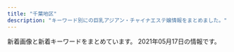 ```yaml
---
title: "千葉地区"
description: "キーワード別にの巨乳アジアン・チャイナエステ嬢情報をまとめました。"
---
```


新着画像と新着キーワードをまとめています。
2021年05月17日の情報です。

<DmmAffiliateIns />
<KeywordTable
  shops={
    [
    {
        "img_links": [
            "http://tsukinokoi.tyo.ac/images/top.png",
            "http://tsukinokoi.tyo.ac/images/s_news.png",
            "http://tsukinokoi.a1.tyo.ac/upload/sites/10/2016/12/staff2.jpg",
            "http://tsukinokoi.tyo.ac/images/s_pick.png",
            "http://tsukinokoi.a1.tyo.ac/upload/sites/10/2016/12/staff1.jpg",
            "http://tsukinokoi.tyo.ac/images/info1.png",
            "http://tsukinokoi.tyo.ac/images/new.png"
        ],
        "station": "\u4eac\u6210\u81fc\u4e95\u99c5\u5317\u53e3",
        "name": "\u6708\u306e\u604b",
        "keywords": {
            "C": 6
        },
        "url": "http://tsukinokoi.tyo.ac/"
    },
    {
        "img_links": [
            "http://foryou.este.work/2/uploadimg/1621321234.jpg",
            "http://foryou.este.work/mens-esthe.png",
            "http://foryou.este.work/kanban.jpg",
            "http://foryou.este.work/2/uploadimg/1615350214.jpg",
            "http://foryou.este.work/2/uploadimg/1565950572.jpg",
            "http://foryou.este.work/2/uploadimg/1574764277.jpg",
            "http://foryou.este.work/top.jpg",
            "http://foryou.este.work/2/uploadimg/1565558725.jpg"
        ],
        "station": "\u6210\u7530\u99c5\u897f\u53e3",
        "url": "http://foryou.este.work/",
        "keywords": {
            "83": 12,
            "85": 6,
            "84": 12,
            "D": 12,
            "C": 24
        },
        "name": "For You \u30d5\u30a9\u30fc\u30e6\u30fc"
    },
    {
        "img_links": [
            "http://genkidou-massage.work/sp/img/add.jpg",
            "http://genkidou-massage.work/sp/img/sys.jpg",
            "http://genkidou-massage.work/img/sta1.jpg",
            "http://genkidou-massage.work/sp/img/time.jpg",
            "http://genkidou-massage.work/sp/img/st1.jpg",
            "http://genkidou-massage.work/img/sta4.jpg",
            "http://genkidou-massage.work/sp/img/pic.jpg",
            "http://genkidou-massage.work/sp/img/t-r.jpg",
            "http://genkidou-massage.work/img/sta3.jpg",
            "http://genkidou-massage.work/sp/img/pc.jpg",
            "http://genkidou-massage.work/sp/img/tit.jpg",
            "http://genkidou-massage.work/sp/img/t-o.jpg",
            "http://genkidou-massage.work/sp/img/st2.jpg",
            "http://genkidou-massage.work/sp/img/tel.jpg",
            "http://genkidou-massage.work/sp/img/t-a.jpg",
            "http://genkidou-massage.work/img/s2.jpg",
            "http://genkidou-massage.work/img/nos.jpg",
            "http://genkidou-massage.work/sp/img/st4.jpg",
            "http://genkidou-massage.work/img/fla.jpg",
            "http://genkidou-massage.work/sp/img/info.jpg",
            "http://genkidou-massage.work/img/botton.jpg",
            "http://genkidou-massage.work/img/st4.jpg",
            "http://genkidou-massage.work/sp/img/p3.jpg",
            "http://genkidou-massage.work/sp/img/p1.jpg",
            "http://genkidou-massage.work/img/fla-2.jpg",
            "http://genkidou-massage.work/sp/img/p2.jpg",
            "http://genkidou-massage.work/sp/img/time2.jpg",
            "http://genkidou-massage.work/sp/img/botton.jpg",
            "http://genkidou-massage.work/img/xmas.png",
            "http://genkidou-massage.work/img/head.jpg",
            "http://genkidou-massage.work/img/s4.jpg",
            "http://genkidou-massage.work/img/st1.jpg",
            "http://genkidou-massage.work/sp/img/t-s.jpg",
            "http://genkidou-massage.work/img/st2.jpg",
            "http://genkidou-massage.work/img/s3.jpg",
            "http://genkidou-massage.work/sp/img/cam.jpg",
            "http://genkidou-massage.work/img/sta2.jpg",
            "http://genkidou-massage.work/img/pickup20.jpg",
            "http://genkidou-massage.work/img/st3.jpg",
            "http://genkidou-massage.work/sp/img/st3.jpg",
            "http://genkidou-massage.work/sp/img/t-t.jpg",
            "http://genkidou-massage.work/img/s1.jpg"
        ],
        "name": "\u5143\u6c17\u5802",
        "station": "JR\u90fd\u8cc0\u99c5\u897f\u53e3",
        "keywords": {
            "84": 1,
            "85": 3,
            "D": 4,
            "88": 2,
            "C": 13,
            "E": 2,
            "86": 2
        },
        "url": "http://genkidou-massage.work/"
    },
    {
        "name": "\u5922\u91cc \uff5e\u3086\u3081\u3055\u3068\uff5e",
        "url": "https://yumesato.relaxjp.com/",
        "img_links": [
            "https://yumesato.relaxjp.com/css/staff/staff08-a.png",
            "https://yumesato.relaxjp.com/css/staff/staff01-a.png",
            "https://yumesato.relaxjp.com/css/staff/staff09-a.png",
            "https://yumesato.relaxjp.com/css/staff/staff06-a.png",
            "https://yumesato.relaxjp.com/css/nav/nav-005.png",
            "https://yumesato.relaxjp.com/css/staff/staff07-a.png",
            "https://yumesato.relaxjp.com/css/staff/staff02-a.png",
            "https://yumesato.relaxjp.com/css/nav/nav-004.png",
            "https://yumesato.relaxjp.com/css/nav/nav-002.png",
            "https://yumesato.relaxjp.com/css/staff/staff06.png",
            "https://yumesato.relaxjp.com/css/staff/staff02.png",
            "https://yumesato.relaxjp.com/css/nav/nav-003.png",
            "https://yumesato.relaxjp.com/css/staff/staff07.png",
            "https://yumesato.relaxjp.com/css/staff/staff03-a.png",
            "https://yumesato.relaxjp.com/css/staff/staff09.png",
            "https://yumesato.relaxjp.com/css/staff/staff05.png",
            "https://yumesato.relaxjp.com/css/top02.png",
            "https://yumesato.relaxjp.com/css/top01.png",
            "https://yumesato.relaxjp.com/css/staff/staff05-a.png",
            "https://yumesato.relaxjp.com/css/tel.png",
            "https://yumesato.relaxjp.com/css/staff/staff03.png",
            "https://yumesato.relaxjp.com/css/staff/staff08.png",
            "https://yumesato.relaxjp.com/css/nav/nav-006.png",
            "https://yumesato.relaxjp.com/css/nav/nav-001.png",
            "https://yumesato.relaxjp.com/css/staff/staff004.png",
            "https://yumesato.relaxjp.com/css/staff/staff004-a.png",
            "https://yumesato.relaxjp.com/css/staff/staff01.png"
        ],
        "station": "JR\u56db\u8857\u9053\u99c5\u5317\u53e3",
        "keywords": {
            "C": 1,
            "86": 7,
            "89": 1,
            "G": 1,
            "D": 3,
            "93": 1,
            "E": 4
        }
    },
    {
        "img_links": [
            "http://www.lovegame.iesjp.com/files/041.jpg",
            "http://www.lovegame.iesjp.com/files/024.jpg",
            "http://www.lovegame.iesjp.com/files/026.jpg",
            "http://www.lovegame.iesjp.com/images/slider/1.jpg",
            "http://www.lovegame.iesjp.com/img/ttl_news.png",
            "http://www.lovegame.iesjp.com/images/slider/2.jpg",
            "http://www.lovegame.iesjp.com/img/tel.png",
            "http://www.lovegame.iesjp.com/img/btn_side_mobile.jpg",
            "http://www.lovegame.iesjp.com/files/002-02.jpg",
            "http://www.lovegame.iesjp.com/files/026-02.jpg",
            "http://www.lovegame.iesjp.com/img/btn_blog.png",
            "http://www.lovegame.iesjp.com/files/049.jpg",
            "http://www.lovegame.iesjp.com/files/029.jpg",
            "http://www.lovegame.iesjp.com/files/013-02.jpg",
            "http://www.lovegame.iesjp.com/files/029-02.jpg",
            "http://www.lovegame.iesjp.com/files/048-02.jpg",
            "http://www.lovegame.iesjp.com/files/002.jpg",
            "http://www.lovegame.iesjp.com/files/025-02.jpg",
            "http://www.lovegame.iesjp.com/files/013.jpg",
            "http://www.lovegame.iesjp.com/images/slider/3.jpg",
            "http://www.lovegame.iesjp.com/img/ttl_info.png",
            "http://www.lovegame.iesjp.com/img/pickup.jpg",
            "http://www.lovegame.iesjp.com/files/046-02.jpg",
            "http://www.lovegame.iesjp.com/files/046.jpg",
            "http://www.lovegame.iesjp.com/files/040-02.jpg",
            "http://www.lovegame.iesjp.com/files/040.jpg",
            "http://www.lovegame.iesjp.com/files/024-02.jpg",
            "http://www.lovegame.iesjp.com/files/049-02.jpg",
            "http://www.lovegame.iesjp.com/img/goback.jpg",
            "http://www.lovegame.iesjp.com/files/048.jpg",
            "http://www.lovegame.iesjp.com/files/025.jpg",
            "http://www.lovegame.iesjp.com/files/041-02.jpg"
        ],
        "keywords": {
            "86": 4,
            "85": 2,
            "C": 22,
            "D": 18,
            "84": 2,
            "87": 14
        },
        "name": "\u30e9\u30d6\u30b2\u30fc\u30e0",
        "url": "http://www.lovegame.iesjp.com/",
        "station": "JR\u7a32\u6bdb\u99c5\u6771\u53e3"
    },
    {
        "img_links": [
            "http://www.aya-esthe.xyz/files/051-03.jpg",
            "http://www.aya-esthe.xyz/files/046-03.jpg",
            "http://www.aya-esthe.xyz/images/interior_t.jpg",
            "http://www.aya-esthe.xyz/files/005-03.jpg",
            "http://www.aya-esthe.xyz/files/006-02.jpg",
            "http://www.aya-esthe.xyz/images/tel.jpg",
            "http://www.aya-esthe.xyz/files/045.jpg",
            "http://www.aya-esthe.xyz/files/046.jpg",
            "http://www.aya-esthe.xyz/images/head.jpg",
            "http://www.aya-esthe.xyz/files/045-03.jpg",
            "http://www.aya-esthe.xyz/files/051-02.jpg",
            "http://www.aya-esthe.xyz/files/005.jpg",
            "http://www.aya-esthe.xyz/images/news.jpg",
            "http://www.aya-esthe.xyz/files/045-02.jpg",
            "http://www.aya-esthe.xyz/files/054.jpg",
            "http://www.aya-esthe.xyz/files/005-02.jpg",
            "http://www.aya-esthe.xyz/files/054-02.jpg",
            "http://www.aya-esthe.xyz/files/027.jpg",
            "http://www.aya-esthe.xyz/images/mobile.jpg",
            "http://www.aya-esthe.xyz/files/054-03.jpg",
            "http://www.aya-esthe.xyz/images/int2.jpg",
            "http://www.aya-esthe.xyz/files/006.jpg",
            "http://www.aya-esthe.xyz/files/046-02.jpg",
            "http://www.aya-esthe.xyz/files/003.jpg",
            "http://www.aya-esthe.xyz/images/staff_t.jpg",
            "http://www.aya-esthe.xyz/files/003-03.jpg",
            "http://www.aya-esthe.xyz/files/006-03.jpg",
            "http://www.aya-esthe.xyz/files/003-02.jpg",
            "http://www.aya-esthe.xyz/images/sys1.jpg",
            "http://www.aya-esthe.xyz/files/027-02.jpg",
            "http://www.aya-esthe.xyz/files/051.jpg",
            "http://www.aya-esthe.xyz/images/link_t.jpg",
            "http://www.aya-esthe.xyz/files/027-03.jpg"
        ],
        "keywords": {
            "C": 1,
            "93": 2,
            "87": 3,
            "85": 1,
            "86": 2,
            "E": 1,
            "D": 5
        },
        "url": "http://www.aya-esthe.xyz/",
        "station": "JR\u7a32\u6bdb\u99c5\u6771\u53e3",
        "name": "\u5f69 \u3042\u3084"
    },
    {
        "keywords": {},
        "url": "http://www.orange-est.com/",
        "name": "\u30aa\u30ec\u30f3\u30b8",
        "station": "JR\u8302\u539f\u99c5\u5357\u53e3",
        "img_links": [
            "http://www.orange-est.com/images/info/info02.jpg",
            "http://www.orange-est.com/images/menu/top02.jpg",
            "http://www.orange-est.com/images/common/201209044137telephone.jpg",
            "http://www.orange-est.com/images/girl/gal_2012280703521609149903005.jpg",
            "http://www.orange-est.com/images/girl/gal_2012090519241607501998005.jpg",
            "http://www.orange-est.com/images/menu/link02.jpg",
            "http://www.orange-est.com/images/common/170912073106right.jpg",
            "http://www.orange-est.com/images/menu/esthe02.jpg",
            "http://www.orange-est.com/images/menu/info02.jpg",
            "http://www.orange-est.com/images/menu/ac02.jpg",
            "http://www.orange-est.com/images/common/201209044137index.jpg",
            "http://www.orange-est.com/images/info/info01.jpg",
            "http://www.orange-est.com/images/girls_top.jpg",
            "http://www.orange-est.com/images/common/201209044137main.jpg",
            "http://www.orange-est.com/images/girl/gal_2012090519081607502033005.jpg"
        ]
    },
    {
        "name": "\u30eb\u30d3\u30fc",
        "url": "http://estela-spa.ests.jp/",
        "img_links": [],
        "station": "\u5343\u8449\u4e2d\u592e\u99c5\u897f\u53e3",
        "keywords": {}
    },
    {
        "name": "\u7e01",
        "station": "\u52dd\u7530\u53f0\u99c5\u5357\u53e3",
        "img_links": [
            "http://www.e-niko.work/images/line.png",
            "http://www.e-niko.work/images/info.jpg",
            "http://www.e-niko.work/images/ta.jpg",
            "http://www.e-niko.work/img/mika1.jpg",
            "http://www.e-niko.work/images/staff_t.jpg",
            "http://www.e-niko.work/images/sys1.png",
            "http://www.e-niko.work/img/rio1.jpg",
            "http://www.e-niko.work/images/int2.png",
            "http://www.e-niko.work/images/interior_t.jpg",
            "http://www.e-niko.work/images/int1.png",
            "http://www.e-niko.work/images/4.jpg",
            "http://www.e-niko.work/images/sys2.png",
            "http://www.e-niko.work/images/mobile.jpg",
            "http://www.e-niko.work/images/3.jpg",
            "http://www.e-niko.work/images/2.jpg",
            "http://www.e-niko.work/images/news.jpg",
            "http://www.e-niko.work/images/tel.jpg",
            "http://www.e-niko.work/img/riri1.jpg",
            "http://www.e-niko.work/images/ac1.png",
            "http://www.e-niko.work/images/1.jpg",
            "http://www.e-niko.work/images/head.jpg",
            "http://www.e-niko.work/img/yuri1.jpg"
        ],
        "keywords": {},
        "url": "http://www.e-niko.work/"
    },
    {
        "keywords": {
            "C": 4,
            "86": 12,
            "87": 12,
            "85": 4,
            "D": 24
        },
        "url": "http://www.fairy.esjoho.com/",
        "name": "Honey Baby \uff5e\u30cf\u30cb\u30fc\u30d9\u30d3\u30fc\uff5e",
        "station": "\u516b\u5343\u4ee3\u53f0\u99c5\u6771\u53e3",
        "img_links": [
            "http://www.fairy.esjoho.com/files/021.jpg",
            "http://www.fairy.esjoho.com/files/021-03.jpg",
            "http://www.fairy.esjoho.com/files/022-02.jpg",
            "http://www.fairy.esjoho.com/images/btn2.png",
            "http://www.fairy.esjoho.com/files/011-03.jpg",
            "http://www.fairy.esjoho.com/files/011-02.jpg",
            "http://www.fairy.esjoho.com/files/001.jpg",
            "http://www.fairy.esjoho.com/files/006-02.jpg",
            "http://www.fairy.esjoho.com/common/images/photo01.jpg",
            "http://www.fairy.esjoho.com/common/images/photo03.jpg",
            "http://www.fairy.esjoho.com/files/006.jpg",
            "http://www.fairy.esjoho.com/files/009-03.jpg",
            "http://www.fairy.esjoho.com/files/013.jpg",
            "http://www.fairy.esjoho.com/files/013-03.jpg",
            "http://www.fairy.esjoho.com/images/icon_tel.png",
            "http://www.fairy.esjoho.com/files/021-02.jpg",
            "http://www.fairy.esjoho.com/files/001-03.jpg",
            "http://www.fairy.esjoho.com/files/001-02.jpg",
            "http://www.fairy.esjoho.com/images/icon_top.png",
            "http://www.fairy.esjoho.com/images/icon_staff.png",
            "http://www.fairy.esjoho.com/files/009-02.jpg",
            "http://www.fairy.esjoho.com/files/009.jpg",
            "http://www.fairy.esjoho.com/common/images/photo02.jpg",
            "http://www.fairy.esjoho.com/files/011.jpg",
            "http://www.fairy.esjoho.com/files/013-02.jpg",
            "http://www.fairy.esjoho.com/images/icon_info.png",
            "http://www.fairy.esjoho.com/files/022.jpg",
            "http://www.fairy.esjoho.com/files/022-03.jpg",
            "http://www.fairy.esjoho.com/files/006-03.jpg",
            "http://www.fairy.esjoho.com/images/mainImg_sub.jpg",
            "http://www.fairy.esjoho.com/images/korona.jpg"
        ]
    },
    {
        "url": "http://www.mint.esjp.info/",
        "img_links": [
            "http://www.mint.esjp.info/images/staff_t.jpg",
            "http://www.mint.esjp.info/files/002-03.jpg",
            "http://www.mint.esjp.info/images/head.jpg",
            "http://www.mint.esjp.info/files/003-03.jpg",
            "http://www.mint.esjp.info/images/interior_t.jpg",
            "http://www.mint.esjp.info/files/001-03.jpg",
            "http://www.mint.esjp.info/files/001-02.jpg",
            "http://www.mint.esjp.info/files/002-02.jpg",
            "http://www.mint.esjp.info/images/link_t.jpg",
            "http://www.mint.esjp.info/images/int2.jpg",
            "http://www.mint.esjp.info/images/tel.jpg",
            "http://www.mint.esjp.info/files/002.jpg",
            "http://www.mint.esjp.info/files/001.jpg",
            "http://www.mint.esjp.info/files/003-02.jpg",
            "http://www.mint.esjp.info/files/003.jpg",
            "http://www.mint.esjp.info/images/sys1.jpg",
            "http://www.mint.esjp.info/images/mobile.jpg",
            "http://www.mint.esjp.info/images/news.jpg"
        ],
        "station": "\u7fd2\u5fd7\u91ce\u99c5",
        "keywords": {
            "86": 1,
            "87": 1,
            "88": 1,
            "D": 3
        },
        "name": "\u30df\u30f3\u30c8"
    },
    {
        "name": "Happiness",
        "keywords": {
            "86": 12,
            "87": 12,
            "C": 12,
            "85": 6,
            "D": 30
        },
        "url": "http://happiness.jpn.vin/",
        "img_links": [
            "http://happiness.jpn.vin/images/img_service03.jpg",
            "http://happiness.jpn.vin/images/room7.jpg",
            "http://happiness.jpn.vin/images/top.png",
            "http://happiness.jpn.vin/images/link_nav04.jpg",
            "http://happiness.jpn.vin/images/re.png",
            "http://happiness.jpn.vin/images/link_nav03.jpg",
            "http://happiness.jpn.vin/images/card.png",
            "http://happiness.jpn.vin/photos/sites/52/2020/10/2020100102525072.jpg",
            "http://happiness.jpn.vin/images/link_nav05.jpg",
            "http://happiness.jpn.vin/images/room6.jpg",
            "http://happiness.jpn.vin/images/sp_nav03.png",
            "http://happiness.jpn.vin/images/sp_nav02.png",
            "http://happiness.jpn.vin/images/link_nav06.jpg",
            "http://happiness.jpn.vin/images/link_nav02.jpg",
            "http://happiness.jpn.vin/images/room8.jpg",
            "http://happiness.jpn.vin/images/sp_end.jpg",
            "http://happiness.jpn.vin/images/img_service02.jpg",
            "http://happiness.jpn.vin/images/room5.jpg",
            "http://happiness.jpn.vin/images/sp_top.jpg",
            "http://happiness.jpn.vin/photos/sites/52/2020/06/2020061307230771.jpg",
            "http://happiness.jpn.vin/photos/sites/52/2020/06/2020061106025814.jpg",
            "http://happiness.jpn.vin/images/end.png",
            "http://happiness.jpn.vin/images/sp_tit_staff.png",
            "http://happiness.jpn.vin/images/sp_nav01.png",
            "http://happiness.jpn.vin/photos/sites/52/2020/06/2020061106010711.jpg",
            "http://happiness.jpn.vin/images/link_nav01.jpg",
            "http://happiness.jpn.vin/photos/sites/52/2020/06/2020061105480355.jpg",
            "http://happiness.jpn.vin/images/sp_tit_news.png",
            "http://happiness.jpn.vin/images/img_service01.jpg"
        ],
        "station": "\u516b\u5343\u4ee3\u53f0\u99c5\u897f\u53e3"
    },
    {
        "station": "\u5343\u8449\u4e2d\u592e\u99c5\u6771\u53e3",
        "url": "http://yuraku.xyz/",
        "keywords": {},
        "img_links": [
            "http://yuraku.xyz/_src/18967447/_x1m6343.jpg",
            "http://yuraku.xyz/_src/18967469/news.png",
            "http://yuraku.xyz/_src/20882128/img_2891.jpg",
            "http://yuraku.xyz/_src/18967526/sign.png",
            "http://yuraku.xyz/_src/35726664/cam_20210506105956867.jpg",
            "http://yuraku.xyz/_src/56150698/wechatimg458.jpg",
            "http://yuraku.xyz/_src/20882127/img_3017.jpg",
            "http://yuraku.xyz/_src/36849610/wechatimg195.jpg",
            "http://yuraku.xyz/_src/56150697/wechatimg487.jpg",
            "http://yuraku.xyz/_src/18967450/top1.1.png",
            "http://yuraku.xyz/_src/18967518/_dsf3386.jpg",
            "http://yuraku.xyz/_src/18967516/_dsf3390.jpg",
            "http://yuraku.xyz/_src/18967495/img20170725223357156708.png",
            "http://yuraku.xyz/_src/36866010/wechatimg196.jpg",
            "http://yuraku.xyz/_src/18967456/4.png",
            "http://yuraku.xyz/_src/18967464/_dsf3394.jpg",
            "http://yuraku.xyz/_src/18967484/img20170725142644542149.png",
            "http://yuraku.xyz/_src/53238401/9a1dc03e7fc4c368dbf72815a34eee2.jpg",
            "http://yuraku.xyz/_src/18967527/sign.png",
            "http://yuraku.xyz/_src/18967497/sign.png",
            "http://yuraku.xyz/_src/18967446/img_2990.jpg",
            "http://yuraku.xyz/_src/18967454/3.png",
            "http://yuraku.xyz/_src/18967514/_dsf3393.jpg",
            "http://yuraku.xyz/_src/18967460/5.png",
            "http://yuraku.xyz/_src/18967466/img20170725121742291421.png",
            "http://yuraku.xyz/_src/18967479/sign-1.jpg",
            "http://yuraku.xyz/_src/18967458/1.png",
            "http://yuraku.xyz/_src/18967486/sign-1.jpg",
            "http://yuraku.xyz/_src/18967502/img20170726111759249054.png",
            "http://yuraku.xyz/_src/18967448/cam_20210506105956867.jpg",
            "http://yuraku.xyz/_src/51453457/139f161d31a81fc99b2a56bfb9e83ff.jpg",
            "http://yuraku.xyz/_src/18967520/_dsf3394.jpg",
            "http://yuraku.xyz/_src/18967465/_dsf3386.jpg",
            "http://yuraku.xyz/_src/18967463/_dsf3390.jpg",
            "http://yuraku.xyz/_src/18967522/img20170726235401893025.png",
            "http://yuraku.xyz/_src/18967510/img20170726235401893025.png",
            "http://yuraku.xyz/_src/18967452/2.png"
        ],
        "name": "\u60a0\u697d"
    },
    {
        "img_links": [
            "http://yasuragi.jps.cm/images/top.jpg",
            "http://yasuragi.jps.cm/images/room4.jpg",
            "http://yasuragi.jps.cm/images/news2.jpg",
            "http://yasuragi.jps.cm/photos/sites/52/2020/12/2020121904260837.jpg",
            "http://yasuragi.jps.cm/images/staff1.jpg",
            "http://yasuragi.jps.cm/photos/sites/52/2017/01/staff3.jpg",
            "http://yasuragi.jps.cm/images/room1.jpg",
            "http://yasuragi.jps.cm/images/room3.jpg",
            "http://yasuragi.jps.cm/photos/sites/52/2019/07/2019071306262265.jpg",
            "http://yasuragi.jps.cm/images/top2.jpg",
            "http://yasuragi.jps.cm/images/r1.jpg",
            "http://yasuragi.jps.cm/images/mobile.jpg",
            "http://yasuragi.jps.cm/images/top1.jpg",
            "http://yasuragi.jps.cm/images/news.jpg",
            "http://yasuragi.jps.cm/photos/sites/52/2021/02/202102170516289.jpg",
            "http://yasuragi.jps.cm/images/room2.jpg",
            "http://yasuragi.jps.cm/images/news_dz.jpg",
            "http://yasuragi.jps.cm/photos/sites/52/2020/12/2020120108410335.jpg"
        ],
        "station": "\u5343\u8449\u4e2d\u592e\u99c5\u6771\u53e3",
        "url": "http://yasuragi.jps.cm/",
        "keywords": {
            "D": 1,
            "E": 1,
            "86": 2,
            "C": 10
        },
        "name": "\u3084\u3059\u3089\u304e"
    },
    {
        "name": "\u30a4\u30d6",
        "url": "https://eve.iest.info/",
        "station": "\u4eac\u6210\u5343\u8449\u4e2d\u592e\u99c5\u897f\u53e3",
        "img_links": [
            "https://eve.iest.info/photos/sites/86/2020/12/2020120704342160.jpg",
            "https://eve.iest.info/images/s_news.jpg",
            "https://eve.iest.info/photos/sites/86/2020/12/2020120704342315.jpg",
            "https://eve.iest.info/photos/sites/86/2020/12/2020120704342237.jpg",
            "https://eve.iest.info/photos/sites/86/2021/02/2021021805312762.jpg",
            "https://eve.iest.info/photos/sites/86/2020/12/2020121105320296.jpg",
            "https://eve.iest.info/photos/sites/86/2020/12/202012070434226.jpg",
            "https://eve.iest.info/images/s_staff.jpg",
            "https://eve.iest.info/images/top.jpg",
            "https://eve.iest.info/images/mobile.jpg"
        ],
        "keywords": {
            "D": 2,
            "86": 2
        }
    },
    {
        "station": "JR\u7a32\u6bdb\u99c5\u6771\u53e3",
        "img_links": [
            "http://www.rakuraku-inage.info/images/icon_tel.png",
            "http://www.rakuraku-inage.info/files/048-03.jpg",
            "http://www.rakuraku-inage.info/common/images/photo02.jpg",
            "http://www.rakuraku-inage.info/files/017-03.jpg",
            "http://www.rakuraku-inage.info/common/images/photo03.jpg",
            "http://www.rakuraku-inage.info/files/047-02.jpg",
            "http://www.rakuraku-inage.info/files/063-02.jpg",
            "http://www.rakuraku-inage.info/files/021-03.jpg",
            "http://www.rakuraku-inage.info/files/017-02.jpg",
            "http://www.rakuraku-inage.info/files/061-03.jpg",
            "http://www.rakuraku-inage.info/images/btn2.png",
            "http://www.rakuraku-inage.info/images/icon_info.png",
            "http://www.rakuraku-inage.info/files/061-02.jpg",
            "http://www.rakuraku-inage.info/files/048.jpg",
            "http://www.rakuraku-inage.info/common/images/photo01.jpg",
            "http://www.rakuraku-inage.info/files/047-03.jpg",
            "http://www.rakuraku-inage.info/images/mainImg_sub.jpg",
            "http://www.rakuraku-inage.info/files/048-02.jpg",
            "http://www.rakuraku-inage.info/files/061.jpg",
            "http://www.rakuraku-inage.info/files/063.jpg",
            "http://www.rakuraku-inage.info/files/047.jpg",
            "http://www.rakuraku-inage.info/images/icon_top.png",
            "http://www.rakuraku-inage.info/images/icon_staff.png",
            "http://www.rakuraku-inage.info/files/063-03.jpg",
            "http://www.rakuraku-inage.info/files/021.jpg",
            "http://www.rakuraku-inage.info/files/021-02.jpg",
            "http://www.rakuraku-inage.info/files/017.jpg"
        ],
        "url": "http://www.rakuraku-inage.info/",
        "keywords": {
            "87": 8,
            "88": 4,
            "85": 4,
            "C": 8,
            "83": 4,
            "D": 16,
            "86": 4
        },
        "name": "\u3089\u304f\u3089\u304f"
    },
    {
        "img_links": [
            "http://es-littlefairy.xyz/_src/31705106/sign.png",
            "http://es-littlefairy.xyz/_src/31705045/nophoto.jpg",
            "http://es-littlefairy.xyz/_src/31705021/staff7.jpg",
            "http://es-littlefairy.xyz/_src/36400657/staff8.jpg",
            "http://es-littlefairy.xyz/_src/31705063/sign.png",
            "http://es-littlefairy.xyz/_src/31705054/staff3.jpg",
            "http://es-littlefairy.xyz/_src/31705102/sign.png",
            "http://es-littlefairy.xyz/_src/31705033/staff6.jpg",
            "http://es-littlefairy.xyz/_src/31705004/s_staff.png",
            "http://es-littlefairy.xyz/_src/31704946/3.png",
            "http://es-littlefairy.xyz/_src/31705011/staff8.png",
            "http://es-littlefairy.xyz/_src/31705034/nophoto.jpg",
            "http://es-littlefairy.xyz/_src/31705023/nophoto.jpg",
            "http://es-littlefairy.xyz/_src/31704996/staff_line.png",
            "http://es-littlefairy.xyz/_src/31705070/sign.png",
            "http://es-littlefairy.xyz/_src/31704941/staff3.jpg",
            "http://es-littlefairy.xyz/_src/31704998/staff8.png",
            "http://es-littlefairy.xyz/_src/36400656/staff8.jpg",
            "http://es-littlefairy.xyz/_src/31705032/staff6.jpg",
            "http://es-littlefairy.xyz/_src/31704940/staff2.jpg",
            "http://es-littlefairy.xyz/_src/36400671/1.png",
            "http://es-littlefairy.xyz/_src/31704948/1.png",
            "http://es-littlefairy.xyz/_src/36400663/staff_line.png",
            "http://es-littlefairy.xyz/_src/31705039/staff2.jpg",
            "http://es-littlefairy.xyz/_src/31704981/sign.png",
            "http://es-littlefairy.xyz/_src/36400652/staff8.jpg",
            "http://es-littlefairy.xyz/_src/31704942/staff8.jpg",
            "http://es-littlefairy.xyz/_src/31705081/sign.png",
            "http://es-littlefairy.xyz/_src/31705048/staff_line.png",
            "http://es-littlefairy.xyz/_src/31705055/staff3.jpg",
            "http://es-littlefairy.xyz/_src/36400597/staff8.png",
            "http://es-littlefairy.xyz/_src/31704960/end1.png",
            "http://es-littlefairy.xyz/_src/31704952/s3.png",
            "http://es-littlefairy.xyz/_src/31705043/staff2.jpg",
            "http://es-littlefairy.xyz/_src/36400658/nophoto.jpg",
            "http://es-littlefairy.xyz/_src/31705026/staff_line.png",
            "http://es-littlefairy.xyz/_src/31705022/staff7.jpg",
            "http://es-littlefairy.xyz/_src/31705044/staff2.jpg",
            "http://es-littlefairy.xyz/_src/31704914/sign.png",
            "http://es-littlefairy.xyz/_src/31705002/sign.png",
            "http://es-littlefairy.xyz/_src/31704943/s1.png",
            "http://es-littlefairy.xyz/_src/31705037/staff_line.png",
            "http://es-littlefairy.xyz/_src/31705017/staff7.jpg",
            "http://es-littlefairy.xyz/_src/31705050/staff3.jpg",
            "http://es-littlefairy.xyz/_src/31704980/sign.png",
            "http://es-littlefairy.xyz/_src/31705098/denpu.jpg",
            "http://es-littlefairy.xyz/_src/31705056/nophoto.jpg",
            "http://es-littlefairy.xyz/_src/31705008/sign.png",
            "http://es-littlefairy.xyz/_src/31704938/s2.png",
            "http://es-littlefairy.xyz/_src/31705013/nophoto.jpg",
            "http://es-littlefairy.xyz/_src/31705085/sign.png",
            "http://es-littlefairy.xyz/_src/31705012/staff8.png",
            "http://es-littlefairy.xyz/_src/31705028/staff6.jpg",
            "http://es-littlefairy.xyz/_src/31705015/staff_line.png"
        ],
        "url": "http://es-littlefairy.xyz/",
        "keywords": {},
        "station": "\u4eac\u6210\u5927\u4e45\u4fdd\u99c5",
        "name": "\u512a\u30fb\u3086\u3046"
    },
    {
        "name": "\u30d3\u30e5\u30fc\u30c6\u30a3\u30fc\u30bf\u30a4\u30e0",
        "keywords": {},
        "img_links": [
            "https://beautytime.space/wp-content/uploads/2020/10/\u30a2\u30af\u30bb\u30b9\u30eb\u30fc\u30c82-1024x485.png",
            "https://beautytime.space/wp-content/uploads/2020/10/\u30a2\u30af\u30bb\u30b9\u30eb\u30fc\u30c83-1024x483.png",
            "https://beautytime.space/wp-content/uploads/2020/10/\u30a2\u30af\u30bb\u30b9\u30eb\u30fc\u30c81-1024x489.png",
            "https://beautytime.space/wp-content/uploads/2021/02/\u30ad\u30e3\u30f3\u30da\u30fc\u30f34-2-768x543.png",
            "https://beautytime.space/wp-content/uploads/2020/10/mmexport1604140517606.jpg",
            "https://beautytime.space/wp-content/uploads/elementor/thumbs/rina3-ozcekvwkqdljmcxrlasoi6p0ed9pcrmhowb1olewao.jpg",
            "https://beautytime.space/wp-content/uploads/elementor/thumbs/yuka-p50lu8ddrj4jzit1n7g1xcrmco1jnmazdqu6br4cn4.jpg",
            "https://beautytime.space/wp-content/uploads/2020/10/DSC08765-scaled.jpg",
            "https://beautytime.space/wp-content/uploads/elementor/thumbs/ayumi-p1e4ai767xx5vz0xcqd8l3yfna7x76gyoesoburif4.jpg",
            "https://beautytime.space/wp-content/uploads/elementor/thumbs/staff1-owelm8h5970yvf8lka2hrlxltxd0sa7f2sfm6ij9c0.jpg",
            "https://yoga.oceanwp.org/wp-content/uploads/2016/09/avatar.jpg",
            "https://beautytime.space/wp-content/uploads/elementor/thumbs/staff4-1-owelqgr00ctf493ev3w1zjia2cihf8zxnq49xc9hc0.png",
            "https://beautytime.space/wp-content/uploads/2020/11/\u30ed\u30d3\u30fc20201113.jpg",
            "https://beautytime.space/wp-content/uploads/2021/02/\u4fa1\u683c\u886820210203.png",
            "https://beautytime.space/wp-content/uploads/elementor/thumbs/koko-p7364nfn0acyx5x7igrq2hui6falx78x1pipwsazuo.jpg"
        ],
        "station": "\u5317\u7fd2\u5fd7\u91ce\u99c5",
        "url": "https://beautytime.space/"
    },
    {
        "keywords": {
            "D": 5,
            "E": 1,
            "86": 6
        },
        "url": "http://massage-aroma.blue/",
        "station": "JR\u7a32\u6bdb\u99c5\u6771\u53e3",
        "img_links": [
            "http://massage-aroma.blue/images/nav-002.png",
            "http://massage-aroma.blue/images/nav-003.png",
            "http://massage-aroma.blue/images/nav-006.png",
            "http://massage-aroma.blue/images/top001.png",
            "http://massage-aroma.blue/images/nav-001.png",
            "http://massage-aroma.blue/images/cg07a.jpg",
            "http://massage-aroma.blue/images/cg06.jpg",
            "http://massage-aroma.blue/images/cg01a.jpg",
            "http://massage-aroma.blue/images/cg05b.jpg",
            "http://massage-aroma.blue/images/cg03.jpg",
            "http://massage-aroma.blue/images/tel.png",
            "http://massage-aroma.blue/images/nav-005.png",
            "http://massage-aroma.blue/images/cg022.jpg",
            "http://massage-aroma.blue/images/nav-004.png",
            "http://massage-aroma.blue/images/cg02.jpg",
            "http://massage-aroma.blue/images/cg021.jpg",
            "http://massage-aroma.blue/images/no.png"
        ],
        "name": "For You"
    },
    {
        "keywords": {},
        "name": "\u5eb7\u697d\u5712",
        "url": "http://kourakuenmise.com/",
        "station": "\u9ad8\u6839\u6728\u6238\u99c5\u5317\u53e3",
        "img_links": [
            "http://kourakuenmise.com/zp/img006.jpg",
            "http://kourakuenmise.com/images/mobile.jpg",
            "http://kourakuenmise.com/zp/img007.jpg",
            "http://kourakuenmise.com/zp/img012.jpg",
            "http://kourakuenmise.com/images/news_bj.jpg",
            "http://kourakuenmise.com/zp/img005.jpg",
            "http://kourakuenmise.com/zp/img04.jpg",
            "http://kourakuenmise.com/zp/img011.jpg",
            "http://kourakuenmise.com/images/46-11051416223130.jpg",
            "http://kourakuenmise.com/zp/img0011.jpg",
            "http://kourakuenmise.com/images/header_img.jpg",
            "http://kourakuenmise.com/images/2078427_1.jpg"
        ]
    },
    {
        "keywords": {},
        "name": "\u611b",
        "img_links": [
            "http://ai.es-relax.info/gals/natumi2.jpg",
            "http://ai.es-relax.info/images/info (2).jpg",
            "http://ai.es-relax.info/images/kp.jpg",
            "http://ai.es-relax.info/images/info (3).jpg",
            "http://ai.es-relax.info/gals/ayumi2.jpg",
            "http://ai.es-relax.info/gals/natumi1.jpg",
            "http://ai.es-relax.info/gals/yui1.jpg",
            "http://ai.es-relax.info/gals/yui2.jpg",
            "http://ai.es-relax.info/gals/remi1.jpg",
            "http://ai.es-relax.info/images/info (1).jpg",
            "http://ai.es-relax.info/gals/aya1.jpg",
            "http://ai.es-relax.info/gals/ayumi1.jpg",
            "http://ai.es-relax.info/images/info (4).jpg",
            "http://ai.es-relax.info/images/kp2.jpg",
            "http://ai.es-relax.info/gals/aya2.jpg",
            "http://ai.es-relax.info/images/qr.jpg",
            "http://ai.es-relax.info/gals/mimi1.jpg",
            "http://ai.es-relax.info/gals/remi2.jpg",
            "http://ai.es-relax.info/gals/mimi2.jpg"
        ],
        "station": "\u52dd\u7530\u53f0\u99c5\u5357\u53e3",
        "url": "http://ai.es-relax.info/"
    },
    {
        "keywords": {},
        "name": "\u91d1\u73b2\u74cf-\u30ad\u30f3\u30ec\u30fc\u30ed\u30fc-",
        "img_links": [
            "http://aimise.com/images/iyasi3.jpg",
            "http://aimise.com/xj/hf/2.jpg",
            "http://aimise.com/xj/005.jpg",
            "http://aimise.com/images/iyasi6.jpg",
            "http://aimise.com/images/240425-1210261S50276.png",
            "http://aimise.com/images/iyasi7.jpg",
            "http://aimise.com/xj/004.jpg",
            "http://aimise.com/images/an3.jpg",
            "http://aimise.com/images/iyasi5.jpg",
            "http://aimise.com/images/iyasi8.jpg",
            "http://aimise.com/xj/006.jpg",
            "http://aimise.com/images/an1.jpg",
            "http://aimise.com/images/an4.jpg",
            "http://aimise.com/images/an6.jpg",
            "http://aimise.com/xj/003.jpg",
            "http://aimise.com/images/iyasi4.jpg",
            "http://aimise.com/xj/hf/1.jpg",
            "http://aimise.com/images/iyasi2.jpg",
            "http://aimise.com/xj/hf/4.jpg",
            "http://aimise.com/xj/03.jpg",
            "http://aimise.com/xj/002.jpg",
            "http://aimise.com/images/an2.jpg",
            "http://aimise.com/xj/01.jpg",
            "http://aimise.com/xj/hf/3.jpg",
            "http://aimise.com/xj/001.jpg",
            "http://aimise.com/xj/02.jpg",
            "http://aimise.com/images/an5.jpg"
        ],
        "url": "http://aimise.com/",
        "station": "\u9ad8\u6839\u6728\u6238\u99c5\u5357\u53e3"
    },
    {
        "name": "PAREO\u30fb\u30d1\u30ec\u30aa",
        "keywords": {
            "86": 9,
            "D": 12,
            "87": 6,
            "E": 3
        },
        "url": "http://pareo.ests.jp/",
        "station": "JR\u897f\u5343\u8449\u99c5\u5357\u53e3",
        "img_links": [
            "http://pareo.ests.jp/photos/sites/30/2021/04/202104291356332.jpg",
            "http://pareo.ests.jp/images/bian.png",
            "http://pareo.ests.jp/photos/sites/30/2021/04/2021041315170047.jpg",
            "http://pareo.ests.jp/images/mobile.jpg",
            "http://pareo.ests.jp/images/sp_tit_news.png",
            "http://pareo.ests.jp/images/room4.jpg",
            "http://pareo.ests.jp/images/tit_staff.png",
            "http://pareo.ests.jp/images/room1.jpg",
            "http://pareo.ests.jp/images/room3.jpg",
            "http://pareo.ests.jp/images/staff_bj4.png",
            "http://pareo.ests.jp/images/staff_bj2.png",
            "http://pareo.ests.jp/images/room2.jpg",
            "http://pareo.ests.jp/photos/sites/30/2020/10/2020100416004380.jpg",
            "http://pareo.ests.jp/photos/sites/30/2021/04/2021040717192149.jpg",
            "http://pareo.ests.jp/images/top.jpg",
            "http://pareo.ests.jp/images/sp_top.jpg",
            "http://pareo.ests.jp/photos/sites/30/2021/01/2021010414173533.jpg"
        ]
    },
    {
        "img_links": [
            "https://murasakiyume.jpn.mn/images/img_tel.png",
            "https://murasakiyume.jpn.mn/images/sp_tit_new.png",
            "https://murasakiyume.jpn.mn/images/maining.jpg",
            "https://murasakiyume.jpn.mn/photos/sites/59/2020/10/2020102203301082.jpg",
            "https://murasakiyume.jpn.mn/images/ac1.jpg",
            "https://murasakiyume.jpn.mn/photos/sites/59/2020/10/2020102203295593.jpg",
            "https://murasakiyume.jpn.mn/images/ac3.jpg",
            "https://murasakiyume.jpn.mn/images/top.jpg",
            "https://murasakiyume.jpn.mn/photos/sites/59/2020/12/2020122306472969.jpg",
            "https://murasakiyume.jpn.mn/images/room4.jpg",
            "https://murasakiyume.jpn.mn/images/tit_therapist.png",
            "https://murasakiyume.jpn.mn/photos/sites/59/2020/11/2020111106333039.jpg",
            "https://murasakiyume.jpn.mn/images/tit_staff02.png",
            "https://murasakiyume.jpn.mn/images/tit_new.png",
            "https://murasakiyume.jpn.mn/images/room1.jpg",
            "https://murasakiyume.jpn.mn/images/tit_staff01.png",
            "https://murasakiyume.jpn.mn/images/sp_tit_therapist.png",
            "https://murasakiyume.jpn.mn/images/room3.jpg",
            "https://murasakiyume.jpn.mn/images/sp_tit_staff02.png",
            "https://murasakiyume.jpn.mn/images/ac2.jpg",
            "https://murasakiyume.jpn.mn/photos/sites/59/2020/10/2020102203292385.jpg",
            "https://murasakiyume.jpn.mn/images/room2.jpg",
            "https://murasakiyume.jpn.mn/photos/sites/59/2020/10/202010220329416.jpg",
            "https://murasakiyume.jpn.mn/images/sp_tit_staff01.png",
            "https://murasakiyume.jpn.mn/images/sp_top.jpg"
        ],
        "station": "\u85ac\u5712\u53f0\u99c5\u6771\u53e3",
        "url": "https://murasakiyume.jpn.mn/",
        "name": "\u7d2b\u5922",
        "keywords": {
            "86": 11,
            "D": 22,
            "85": 4,
            "87": 7
        }
    },
    {
        "station": "JR\u5e55\u5f35\u672c\u90f7\u99c5\u6771\u53e3",
        "name": "\u7652\u3057\u7f8e\u4eba",
        "img_links": [
            "http://kurumioui.tokyo/uploads/210104/1-210104102930511.jpg",
            "http://kurumioui.tokyo/static/picture/m-top03.png",
            "http://kurumioui.tokyo/static/picture/nav04.png",
            "http://kurumioui.tokyo/static/picture/sp-tel.png",
            "http://kurumioui.tokyo/static/picture/m-head03.png",
            "http://kurumioui.tokyo/uploads/210405/1-210405131914Q5.jpg",
            "http://kurumioui.tokyo/uploads/201001/1-20100110450K46.jpg",
            "http://kurumioui.tokyo/static/picture/sp-qizu.png",
            "http://kurumioui.tokyo/static/picture/m-top04.png",
            "http://kurumioui.tokyo/uploads/201001/1-201001104A12O.jpg",
            "http://kurumioui.tokyo/static/picture/nav02.png",
            "http://kurumioui.tokyo/uploads/210309/1-21030910121cC.jpg",
            "http://kurumioui.tokyo/uploads/210115/1-210115145112T9.jpg",
            "http://kurumioui.tokyo/static/picture/m-top02.png",
            "http://kurumioui.tokyo/static/picture/nav03.png",
            "http://kurumioui.tokyo/static/picture/nav01.png",
            "http://kurumioui.tokyo/static/picture/nav06.png",
            "http://kurumioui.tokyo/uploads/210305/1-21030516324K24.jpg",
            "http://kurumioui.tokyo/static/picture/nav05.png",
            "http://kurumioui.tokyo/uploads/201005/1-2010051JIB49.jpg",
            "http://kurumioui.tokyo/uploads/201001/1-201001104541N6.jpg",
            "http://kurumioui.tokyo/uploads/210504/1-210504152Q0S6.jpg",
            "http://kurumioui.tokyo/uploads/210123/1-210123135621344.jpg",
            "http://kurumioui.tokyo/uploads/201202/1-201202151356327.jpg"
        ],
        "keywords": {
            "84": 1,
            "D": 6,
            "87": 1,
            "86": 2,
            "89": 1,
            "C": 6,
            "88": 2,
            "85": 5
        },
        "url": "http://kurumioui.tokyo/"
    },
    {
        "name": "\u307e\u3054\u3053\u308d",
        "keywords": {
            "85": 2,
            "84": 1,
            "86": 1
        },
        "url": "http://heart-est.tokyo/",
        "img_links": [
            "http://heart-est.tokyo/images/shizuka.jpg",
            "http://heart-est.tokyo/images/g0.jpg",
            "http://heart-est.tokyo/images/r3.jpg",
            "http://heart-est.tokyo/images/r2.jpg",
            "http://heart-est.tokyo/images/link-tite.jpg",
            "http://heart-est.tokyo/images/heart.png",
            "http://heart-est.tokyo/images/haruka.jpg",
            "http://heart-est.tokyo/images/r1.jpg",
            "http://heart-est.tokyo/images/newface-t.jpg",
            "http://heart-est.tokyo/images/staff-tite.jpg",
            "http://heart-est.tokyo/images/emi.jpg",
            "http://heart-est.tokyo/images/end.png",
            "http://heart-est.tokyo/images/r4.jpg",
            "http://heart-est.tokyo/images/new-t.jpg",
            "http://heart-est.tokyo/images/riri.jpg"
        ],
        "station": "JR\u6210\u7530\u99c5\u6771\u53e3"
    },
    {
        "url": "http://wureshii.tokyo/",
        "name": "\u304a\u304b\u3048\u308a",
        "img_links": [
            "http://wureshii.tokyo/uploads/200615/1-2006151Z631C5.jpg",
            "http://wureshii.tokyo/static/picture/room2.png",
            "http://wureshii.tokyo/static/picture/tite-staff.png",
            "http://wureshii.tokyo/uploads/201002/1-2010021312313Q.jpg",
            "http://wureshii.tokyo/uploads/200914/1-200914103Q0410.jpg",
            "http://wureshii.tokyo/uploads/200616/1-200616103402133.jpg",
            "http://wureshii.tokyo/static/picture/room3.png",
            "http://wureshii.tokyo/uploads/200616/1-200616102U5456.jpg",
            "http://wureshii.tokyo/static/picture/info.png",
            "http://wureshii.tokyo/uploads/210319/1-210319124F5432.jpg",
            "http://wureshii.tokyo/uploads/210428/1-21042Q552292M.jpg",
            "http://wureshii.tokyo/uploads/200615/1-20061519101Kc.jpg",
            "http://wureshii.tokyo/static/picture/room1.png",
            "http://wureshii.tokyo/uploads/200723/1-200H31241064E.jpg",
            "http://wureshii.tokyo/uploads/200616/1-200616103511M7.jpg",
            "http://wureshii.tokyo/uploads/200616/1-200616103125M1.jpg",
            "http://wureshii.tokyo/static/picture/infor.png",
            "http://wureshii.tokyo/uploads/200826/1-200R6122159392.jpg",
            "http://wureshii.tokyo/static/picture/tit-gat.png",
            "http://wureshii.tokyo/uploads/201116/1-201116132HX52.jpg",
            "http://wureshii.tokyo/uploads/210409/1-210409131441F8.jpg",
            "http://wureshii.tokyo/static/picture/room4.png",
            "http://wureshii.tokyo/static/picture/tit-infor.png",
            "http://wureshii.tokyo/uploads/210119/1-2101191F409235.jpg",
            "http://wureshii.tokyo/uploads/210106/1-21010613133E33.jpg",
            "http://wureshii.tokyo/static/picture/tit-new.png",
            "http://wureshii.tokyo/uploads/200723/1-200H3124150340.jpg",
            "http://wureshii.tokyo/static/picture/tit-pick.png",
            "http://wureshii.tokyo/static/picture/top.png",
            "http://wureshii.tokyo/uploads/201126/1-201126124I4E2.jpg",
            "http://wureshii.tokyo/uploads/200615/1-2006151Z4304L.jpg",
            "http://wureshii.tokyo/uploads/200615/1-20061519113L58.jpg"
        ],
        "station": "JR\u6d25\u7530\u6cbc\u99c5\u5317\u53e3",
        "keywords": {
            "C": 30
        }
    },
    {
        "url": "http://chiba-sapphire.net/",
        "img_links": [
            "http://chiba-sapphire.net/staff/s-eri.jpg",
            "http://chiba-sapphire.net/images/index-enter.png",
            "http://chiba-sapphire.net/staff/s-miyu.jpg",
            "http://chiba-sapphire.net/staff/s-aya.jpg",
            "http://chiba-sapphire.net/images/b-qr.png",
            "http://chiba-sapphire.net/images/c-interior.png",
            "http://chiba-sapphire.net/images/b-taisaku.png",
            "http://chiba-sapphire.net/images/copyright.png",
            "http://chiba-sapphire.net/images/cam.png",
            "http://chiba-sapphire.net/images/c-top.png",
            "http://chiba-sapphire.net/images/kazari.png",
            "http://chiba-sapphire.net/images/c-staff.png",
            "http://chiba-sapphire.net/images/side-info.png",
            "http://chiba-sapphire.net/staff/s-risa.jpg",
            "http://chiba-sapphire.net/images/bar-staff.png",
            "http://chiba-sapphire.net/images/side-twitter.png",
            "http://chiba-sapphire.net/images/bar-interior.png"
        ],
        "keywords": {},
        "name": "\u30b5\u30d5\u30a1\u30a4\u30a2",
        "station": "\u5343\u8449\u4e2d\u592e\u99c5\u897f\u53e3"
    },
    {
        "img_links": [
            "http://cherry.estheya.com/css/staff/staff11-b.jpg",
            "http://cherry.estheya.com/css/staff/staff009-b.jpg",
            "http://cherry.estheya.com/css/staff/staff07-c.jpg",
            "http://cherry.estheya.com/css/staff/staff0009-c.jpg",
            "http://cherry.estheya.com/css/cam00001.jpg",
            "http://cherry.estheya.com/css/staff/staff000004-a.jpg",
            "http://cherry.estheya.com/css/staff/staff07-a.jpg",
            "http://cherry.estheya.com/css/tel.png",
            "http://cherry.estheya.com/css/staff/staff11-c.jpg",
            "http://cherry.estheya.com/css/nav/nav-0001.jpg",
            "http://cherry.estheya.com/css/staff/staff07-b.jpg",
            "http://cherry.estheya.com/css/staff/staff12-a.jpg",
            "http://cherry.estheya.com/css/staff/staff12-b.jpg",
            "http://cherry.estheya.com/css/staff/staff012-c.jpg",
            "http://cherry.estheya.com/css/staff/staff11-a.jpg",
            "http://cherry.estheya.com/css/top003.jpg",
            "http://cherry.estheya.com/css/nav/nav-00002.jpg",
            "http://cherry.estheya.com/css/nav/nav-0005.jpg",
            "http://cherry.estheya.com/css/nav/nav-006.jpg",
            "http://cherry.estheya.com/css/head01.jpg",
            "http://cherry.estheya.com/css/nav/nav-0004.jpg",
            "http://cherry.estheya.com/css/staff/staff009-a.jpg",
            "http://cherry.estheya.com/css/nav/nav-00003.jpg",
            "http://cherry.estheya.com/css/staff/staff005-a.jpg"
        ],
        "name": "\u30c1\u30a7\u30ea\u30fc",
        "station": "JR\u56db\u8857\u9053\u99c5\u5317\u53e3",
        "url": "http://cherry.estheya.com/",
        "keywords": {
            "C": 24,
            "92": 12,
            "88": 12,
            "86": 12,
            "90": 24,
            "E": 24,
            "D": 24,
            "91": 12,
            "G": 12
        }
    },
    {
        "img_links": [
            "http://moeai.est888.com/css/staff/staff003.jpg",
            "http://moeai.est888.com/css/staff/staff09-a.jpg",
            "http://moeai.est888.com/css/staff/staff02-a.jpg",
            "http://moeai.est888.com/css/nav/nav-004.png",
            "http://moeai.est888.com/css/top-right01.jpg",
            "http://moeai.est888.com/css/nav/nav-003.png",
            "http://moeai.est888.com/css/staff/staff09.jpg",
            "http://moeai.est888.com/css/staff/staff004-a.jpg",
            "http://moeai.est888.com/css/staff/staff004.jpg",
            "http://moeai.est888.com/css/staff/staff005.jpg",
            "http://moeai.est888.com/css/staff/staff07.jpg",
            "http://moeai.est888.com/css/nav/nav-002.png",
            "http://moeai.est888.com/css/nav/nav-001.png",
            "http://moeai.est888.com/css/osusume-09.jpg",
            "http://moeai.est888.com/css/staff/staff06-a.jpg",
            "http://moeai.est888.com/css/staff/staff08-a.jpg",
            "http://moeai.est888.com/css/staff/staff08.jpg",
            "http://moeai.est888.com/css/staff/staff11.jpg",
            "http://moeai.est888.com/css/staff/staff10.jpg",
            "http://moeai.est888.com/css/staff/staff10-a.jpg",
            "http://moeai.est888.com/css/staff/staff003-a.jpg",
            "http://moeai.est888.com/css/staff/staff12.jpg",
            "http://moeai.est888.com/css/staff/staff06.jpg",
            "http://moeai.est888.com/css/staff/staff12-a.jpg",
            "http://moeai.est888.com/css/tel01.png",
            "http://moeai.est888.com/css/staff/staff02.jpg",
            "http://moeai.est888.com/css/staff/staff005-a.jpg",
            "http://moeai.est888.com/css/nav/nav-005.png",
            "http://moeai.est888.com/css/staff/staff07-a.jpg",
            "http://moeai.est888.com/css/staff/staff01.jpg",
            "http://moeai.est888.com/css/staff/staff01-a.jpg",
            "http://moeai.est888.com/css/nav/nav-006.png",
            "http://moeai.est888.com/css/staff/staff11-a.jpg"
        ],
        "url": "http://moeai.est888.com/",
        "station": "\u5343\u8449\u4e2d\u592e\u99c5\u6771\u53e3",
        "keywords": {
            "E": 9,
            "89": 5,
            "92": 2,
            "D": 3,
            "90": 5
        },
        "name": "\u840c\u611b -\u3082\u3048\u3042\u3044-"
    },
    {
        "station": "\u516b\u5343\u4ee3\u53f0\u99c5\u897f\u53e3",
        "keywords": {
            "86": 3,
            "C": 1,
            "88": 1,
            "87": 1,
            "D": 2,
            "E": 2
        },
        "img_links": [
            "http://flower-esthe.net/img/nosta.jpg",
            "http://flower-esthe.net/img/st7.jpg",
            "http://flower-esthe.net/img/top1.jpg",
            "http://flower-esthe.net/img/sm.jpg",
            "http://flower-esthe.net/img/r4.jpg",
            "http://flower-esthe.net/img/t6.jpg",
            "http://flower-esthe.net/img/f1.jpg",
            "http://flower-esthe.net/img/st1.jpg",
            "http://flower-esthe.net/img/st8.jpg",
            "http://flower-esthe.net/img/r1.jpg",
            "http://flower-esthe.net/img/no.png",
            "http://flower-esthe.net/img/t5.jpg",
            "http://flower-esthe.net/img/noo.png",
            "http://flower-esthe.net/img/r3.jpg",
            "http://flower-esthe.net/img/t4.jpg",
            "http://flower-esthe.net/img/r2.jpg",
            "http://flower-esthe.net/img/t1.jpg",
            "http://flower-esthe.net/img/stt1.jpg",
            "http://flower-esthe.net/img/st4.jpg",
            "http://flower-esthe.net/img/st3.jpg",
            "http://flower-esthe.net/img/t2.jpg",
            "http://flower-esthe.net/img/stt3.jpg",
            "http://flower-esthe.net/img/st2.jpg",
            "http://flower-esthe.net/img/t3.jpg",
            "http://flower-esthe.net/img/st6.jpg"
        ],
        "name": "\u30b7\u30fc\u30af\u30ec\u30c3\u30c8\u30c7\u30fc\u30c8",
        "url": "http://flower-esthe.net/"
    },
    {
        "img_links": [
            "http://www.oggi.relaxmens.com/img/stb.jpg",
            "http://www.oggi.relaxmens.com/files/017.jpg",
            "http://www.oggi.relaxmens.com/files/016.jpg",
            "http://www.oggi.relaxmens.com/img/nav-005.png",
            "http://www.oggi.relaxmens.com/img/stt.jpg",
            "http://www.oggi.relaxmens.com/files/015.jpg",
            "http://www.oggi.relaxmens.com/img/nav-004.png",
            "http://www.oggi.relaxmens.com/img/top01.png",
            "http://www.oggi.relaxmens.com/img/nav-001.png",
            "http://www.oggi.relaxmens.com/img/nav-006.png",
            "http://www.oggi.relaxmens.com/img/nav-002.png",
            "http://www.oggi.relaxmens.com/files/001.jpg",
            "http://www.oggi.relaxmens.com/img/nav-003.png",
            "http://www.oggi.relaxmens.com/img/tel.png"
        ],
        "name": "\u691b \uff5e\u3082\u307f\u3058\uff5e",
        "keywords": {
            "D": 4,
            "86": 1,
            "87": 3
        },
        "url": "http://www.oggi.relaxmens.com/",
        "station": "JR\u7a32\u6bdb\u99c5\u6771\u53e3"
    },
    {
        "station": "\u516b\u5343\u4ee3\u53f0\u99c5\u897f\u53e3",
        "url": "https://y-bijin.aoaoeo.com/",
        "img_links": [],
        "keywords": {},
        "name": "\u865c\u7f8e\u4eba\uff5e\u3068\u308a\u3053\u3073\u3058\u3093\uff5e"
    },
    {
        "keywords": {
            "86": 2,
            "87": 1,
            "E": 1,
            "D": 2,
            "C": 1,
            "83": 1
        },
        "name": "\u6d77\u306e\u611b",
        "url": "http://koi.iest.info/",
        "img_links": [
            "http://koi.iest.info/images/top.png",
            "http://koi.a2.reraku.work/upload/sites/35/2021/03/2021033104461878-366x549.jpg",
            "http://koi.a2.reraku.work/upload/sites/35/2021/03/2021033107345332-366x549.jpg",
            "http://koi.iest.info/images/s_face.png",
            "http://koi.a2.reraku.work/upload/sites/35/2021/03/2021033107355844-366x549.jpg",
            "http://koi.iest.info/images/mobile.jpg",
            "http://koi.iest.info/images/info.jpg",
            "http://koi.iest.info/images/s_staff.png",
            "http://koi.iest.info/images/s_link.png",
            "http://koi.a2.reraku.work/upload/sites/35/2021/03/2021033107345332.jpg",
            "http://koi.a2.reraku.work/upload/sites/35/2021/03/2021033107355844.jpg",
            "http://koi.a2.reraku.work/upload/sites/35/2021/03/2021033104461989.jpg",
            "http://koi.a2.reraku.work/upload/sites/35/2021/03/2021033104461878.jpg",
            "http://koi.a2.reraku.work/upload/sites/35/2021/03/2021033104461989-366x549.jpg",
            "http://koi.iest.info/images/s_news.png",
            "http://koi.iest.info/images/line.jpg"
        ],
        "station": "\u5343\u8449\u4e2d\u592e\u99c5\u897f\u53e3"
    },
    {
        "img_links": [
            "http://iyashinokoi.este88.com/img/r03.jpg",
            "http://iyashinokoi.este88.com/gals/risa1.jpg",
            "http://iyashinokoi.este88.com/images/acc04.jpg",
            "http://iyashinokoi.este88.com/images/qr.jpg",
            "http://iyashinokoi.este88.com/gals/yuyu1.jpg",
            "http://iyashinokoi.este88.com/img/r02.jpg",
            "http://iyashinokoi.este88.com/images/kp1.png",
            "http://iyashinokoi.este88.com/images/acc02.jpg",
            "http://iyashinokoi.este88.com/img/r01.jpg",
            "http://iyashinokoi.este88.com/gals/norika1.jpg",
            "http://iyashinokoi.este88.com/images/acc01.jpg",
            "http://iyashinokoi.este88.com/images/kp3.png",
            "http://iyashinokoi.este88.com/gals/nana1.jpg",
            "http://iyashinokoi.este88.com/gals/cizuka1.jpg",
            "http://iyashinokoi.este88.com/img/r05.jpg",
            "http://iyashinokoi.este88.com/images/info.png",
            "http://iyashinokoi.este88.com/images/acc03.jpg",
            "http://iyashinokoi.este88.com/img/r04.jpg",
            "http://iyashinokoi.este88.com/images/kp2.png",
            "http://iyashinokoi.este88.com/gals/miki1.jpg"
        ],
        "url": "http://iyashinokoi.este88.com/",
        "station": "\u52dd\u7530\u53f0\u99c5\u5357\u53e3",
        "keywords": {},
        "name": "\u7652\u3057\u306e\u604b"
    },
    {
        "name": "\u6c34\u4ed9",
        "keywords": {
            "87": 4,
            "C": 3,
            "85": 3,
            "E": 1,
            "88": 1,
            "D": 8,
            "86": 5
        },
        "station": "JR\u6771\u91d1\u99c5\u6771\u53e3",
        "img_links": [
            "http://www.suisen.masg.info/files/008-02.jpg",
            "http://www.suisen.masg.info/files/006-03.jpg",
            "http://www.suisen.masg.info/images/face.png",
            "http://www.suisen.masg.info/images/shop/shop01.jpg",
            "http://www.suisen.masg.info/images/shop/shop03.jpg",
            "http://www.suisen.masg.info/images/s_staff.png",
            "http://www.suisen.masg.info/files/009-02.jpg",
            "http://www.suisen.masg.info/files/006-02.jpg",
            "http://www.suisen.masg.info/files/005-03.jpg",
            "http://www.suisen.masg.info/images/news.png",
            "http://www.suisen.masg.info/files/003-03.jpg",
            "http://www.suisen.masg.info/images/bj2.jpg",
            "http://www.suisen.masg.info/files/002-03.jpg",
            "http://www.suisen.masg.info/files/004-03.jpg",
            "http://www.suisen.masg.info/files/012-02.jpg",
            "http://www.suisen.masg.info/files/010.jpg",
            "http://www.suisen.masg.info/files/008.jpg",
            "http://www.suisen.masg.info/files/011.jpg",
            "http://www.suisen.masg.info/files/014.jpg",
            "http://www.suisen.masg.info/images/shop/shop04.jpg",
            "http://www.suisen.masg.info/images/pick.png",
            "http://www.suisen.masg.info/images/r1.jpg",
            "http://www.suisen.masg.info/files/013.jpg",
            "http://www.suisen.masg.info/files/014-03.jpg",
            "http://www.suisen.masg.info/images/s_link.png",
            "http://www.suisen.masg.info/files/007-03.jpg",
            "http://www.suisen.masg.info/files/007-02.jpg",
            "http://www.suisen.masg.info/files/011-02.jpg",
            "http://www.suisen.masg.info/files/012.jpg",
            "http://www.suisen.masg.info/files/006.jpg",
            "http://www.suisen.masg.info/files/004-02.jpg",
            "http://www.suisen.masg.info/files/008-03.jpg",
            "http://www.suisen.masg.info/images/shop/shop02.jpg",
            "http://www.suisen.masg.info/files/005.jpg",
            "http://www.suisen.masg.info/files/007.jpg",
            "http://www.suisen.masg.info/files/013-03.jpg",
            "http://www.suisen.masg.info/files/014-02.jpg",
            "http://www.suisen.masg.info/images/top.png",
            "http://www.suisen.masg.info/files/004.jpg",
            "http://www.suisen.masg.info/images/end.png",
            "http://www.suisen.masg.info/images/r2.jpg",
            "http://www.suisen.masg.info/files/012-03.jpg",
            "http://www.suisen.masg.info/files/010-02.jpg",
            "http://www.suisen.masg.info/files/002.jpg",
            "http://www.suisen.masg.info/images/r5.jpg",
            "http://www.suisen.masg.info/files/002-02.jpg",
            "http://www.suisen.masg.info/files/003-02.jpg",
            "http://www.suisen.masg.info/files/005-02.jpg",
            "http://www.suisen.masg.info/files/009-03.jpg",
            "http://www.suisen.masg.info/files/009.jpg",
            "http://www.suisen.masg.info/files/010-03.jpg",
            "http://www.suisen.masg.info/files/003.jpg",
            "http://www.suisen.masg.info/files/011-03.jpg",
            "http://www.suisen.masg.info/files/013-02.jpg",
            "http://www.suisen.masg.info/images/r4.jpg"
        ],
        "url": "http://www.suisen.masg.info/"
    },
    {
        "img_links": [
            "http://nikity.xyz/uploads/210421/1-210421134525J3.jpg",
            "http://nikity.xyz/picture/top.jpg",
            "http://nikity.xyz/picture/room2.jpg",
            "http://nikity.xyz/uploads/210206/1-210206100255409.jpg",
            "http://nikity.xyz/picture/room1.jpg",
            "http://nikity.xyz/uploads/210202/1-21020215543XH.jpg",
            "http://nikity.xyz/uploads/210206/1-210206100410V8.jpg",
            "http://nikity.xyz/picture/s_news.jpg",
            "http://nikity.xyz/uploads/210202/1-21020215563U25.jpg",
            "http://nikity.xyz/picture/s_staff.jpg",
            "http://nikity.xyz/picture/room3.jpg",
            "http://nikity.xyz/uploads/210421/1-210421130213c7.jpg",
            "http://nikity.xyz/uploads/210202/1-21020215552R31.jpg",
            "http://nikity.xyz/picture/room4.jpg",
            "http://nikity.xyz/picture/s_shedule.jpg"
        ],
        "url": "http://nikity.xyz/",
        "station": "\u4e09\u54b2\u99c5\u6771\u53e3",
        "name": "\u7652\u3057\u5929\u4f7f",
        "keywords": {
            "C": 8,
            "85": 5,
            "D": 4,
            "87": 1
        }
    },
    {
        "img_links": [
            "http://www.lover-esthe.xyz/files/016-02.jpg",
            "http://www.lover-esthe.xyz/images/link_s.png",
            "http://www.lover-esthe.xyz/files/032-02.jpg",
            "http://www.lover-esthe.xyz/files/024.jpg",
            "http://www.lover-esthe.xyz/files/021-02.jpg",
            "http://www.lover-esthe.xyz/files/031-02.jpg",
            "http://www.lover-esthe.xyz/files/023-02.jpg",
            "http://www.lover-esthe.xyz/files/019-02.jpg",
            "http://www.lover-esthe.xyz/files/012-02.jpg",
            "http://www.lover-esthe.xyz/files/025.jpg",
            "http://www.lover-esthe.xyz/files/015-02.jpg",
            "http://www.lover-esthe.xyz/files/021.jpg",
            "http://www.lover-esthe.xyz/files/029-02.jpg",
            "http://www.lover-esthe.xyz/files/030.jpg",
            "http://www.lover-esthe.xyz/files/019.jpg",
            "http://www.lover-esthe.xyz/files/028.jpg",
            "http://www.lover-esthe.xyz/images/staff_s.png",
            "http://www.lover-esthe.xyz/images/news.jpg",
            "http://www.lover-esthe.xyz/files/020-02.jpg",
            "http://www.lover-esthe.xyz/files/014-02.jpg",
            "http://www.lover-esthe.xyz/files/033.jpg",
            "http://www.lover-esthe.xyz/files/017.jpg",
            "http://www.lover-esthe.xyz/files/032.jpg",
            "http://www.lover-esthe.xyz/files/030-02.jpg",
            "http://www.lover-esthe.xyz/files/027-02.jpg",
            "http://www.lover-esthe.xyz/files/027.jpg",
            "http://www.lover-esthe.xyz/files/014.jpg",
            "http://www.lover-esthe.xyz/files/025-02.jpg",
            "http://www.lover-esthe.xyz/files/024-02.jpg",
            "http://www.lover-esthe.xyz/files/023.jpg",
            "http://www.lover-esthe.xyz/images/top.png",
            "http://www.lover-esthe.xyz/files/031.jpg",
            "http://www.lover-esthe.xyz/files/034.jpg",
            "http://www.lover-esthe.xyz/files/020.jpg",
            "http://www.lover-esthe.xyz/files/018-02.jpg",
            "http://www.lover-esthe.xyz/files/015.jpg",
            "http://www.lover-esthe.xyz/files/022-02.jpg",
            "http://www.lover-esthe.xyz/files/012.jpg",
            "http://www.lover-esthe.xyz/files/034-02.jpg",
            "http://www.lover-esthe.xyz/files/029.jpg",
            "http://www.lover-esthe.xyz/files/018.jpg",
            "http://www.lover-esthe.xyz/files/017-02.jpg",
            "http://www.lover-esthe.xyz/files/022.jpg",
            "http://www.lover-esthe.xyz/files/028-02.jpg",
            "http://www.lover-esthe.xyz/files/033-02.jpg",
            "http://www.lover-esthe.xyz/files/016.jpg"
        ],
        "url": "http://www.lover-esthe.xyz/",
        "keywords": {
            "88": 2,
            "E": 2,
            "84": 2,
            "86": 14,
            "C": 10,
            "D": 30,
            "87": 18,
            "83": 6
        },
        "name": "Lover\uff5e\u30e9\u30f4\u30a1\u30fc\uff5e",
        "station": "JR\u5343\u8449\u99c5\u5317\u53e3"
    },
    {
        "station": "JR\u5e55\u5f35\u672c\u90f7\u99c5\u5357\u53e3",
        "keywords": {
            "E": 3,
            "D": 4,
            "86": 7
        },
        "url": "http://relax-massage.xyz/",
        "name": "\u7f8e\u5eb5 -\u3073\u3042\u3093-",
        "img_links": [
            "http://relax-massage.xyz/images/precau.png",
            "http://relax-massage.xyz/images/staff_s.png",
            "http://relax-massage.xyz/images/rec.png",
            "http://relax-massage.xyz/images/cg05.jpg",
            "http://relax-massage.xyz/images/cg03.jpg",
            "http://relax-massage.xyz/images/evetop.png",
            "http://relax-massage.xyz/images/cg01.jpg",
            "http://relax-massage.xyz/images/cg02.jpg",
            "http://relax-massage.xyz/images/news.png",
            "http://relax-massage.xyz/images/cg04.jpg",
            "http://relax-massage.xyz/images/cg08.jpg",
            "http://relax-massage.xyz/images/top.png",
            "http://relax-massage.xyz/images/sruru.jpg",
            "http://relax-massage.xyz/images/cg07.jpg"
        ]
    },
    {
        "img_links": [
            "http://momoka.iest.info/photos/sites/11/2021/04/2021042011033371-600x800.jpg",
            "http://momoka.iest.info/photos/sites/11/2021/04/2021040412543851.jpg",
            "http://momoka.iest.info/photos/sites/11/2020/07/2020073110302456-e1600047741736.jpg",
            "http://momoka.iest.info/photos/sites/11/2021/02/2021022610281385.jpg",
            "http://momoka.iest.info/photos/sites/11/2021/04/202104031114456.jpg",
            "http://momoka.iest.info/images/end.png",
            "http://momoka.iest.info/photos/sites/11/2021/01/202101081554510.jpg",
            "http://momoka.iest.info/photos/sites/11/2021/04/2021041915274145-600x800.jpg",
            "http://momoka.iest.info/images/link_nav04.jpg",
            "http://momoka.iest.info/photos/sites/11/2019/12/2019120814110783.jpg",
            "http://momoka.iest.info/images/link_nav01.jpg",
            "http://momoka.iest.info/images/link_nav03.jpg",
            "http://momoka.iest.info/photos/sites/11/2020/02/2020020411095362.jpg",
            "http://momoka.iest.info/images/side_mobile.jpg",
            "http://momoka.iest.info/photos/sites/11/2021/03/2021032715032815.jpg",
            "http://momoka.iest.info/images/tit_staff1.png",
            "http://momoka.iest.info/photos/sites/11/2019/12/2019121918430664.jpg",
            "http://momoka.iest.info/images/link_nav05.jpg",
            "http://momoka.iest.info/images/side_tel.jpg",
            "http://momoka.iest.info/images/staff02.png",
            "http://momoka.iest.info/photos/sites/11/2021/04/2021042614474181.jpg",
            "http://momoka.iest.info/images/sp_top.png",
            "http://momoka.iest.info/images/link_nav06.jpg",
            "http://momoka.iest.info/photos/sites/11/2020/08/2020081513232423.jpg",
            "http://momoka.iest.info/photos/sites/11/2019/11/2019112219364120.jpg",
            "http://momoka.iest.info/photos/sites/11/2020/01/2020010615504056.jpg",
            "http://momoka.iest.info/images/tit_pick.png",
            "http://momoka.iest.info/photos/sites/11/2020/08/2020081513255337.jpg",
            "http://momoka.iest.info/photos/sites/11/2021/04/2021042011033371.jpg",
            "http://momoka.iest.info/photos/sites/11/2019/12/2019120410554229.jpg",
            "http://momoka.iest.info/photos/sites/11/2021/04/2021042614474181-600x800.jpg",
            "http://momoka.iest.info/photos/sites/11/2020/01/202001061550092.jpg",
            "http://momoka.iest.info/images/tit_link.png",
            "http://momoka.iest.info/photos/sites/11/2020/12/2020121016111969.jpg",
            "http://momoka.iest.info/photos/sites/11/2020/08/2020082910555470-e1599761265797.jpg",
            "http://momoka.iest.info/images/link_nav02.jpg",
            "http://momoka.iest.info/images/tit_new.png",
            "http://momoka.iest.info/photos/sites/11/2020/07/2020073110302456.jpg",
            "http://momoka.iest.info/photos/sites/11/2021/04/2021041915274145.jpg",
            "http://momoka.iest.info/images/top.png",
            "http://momoka.iest.info/photos/sites/11/2021/02/2021021911090965.jpg",
            "http://momoka.iest.info/images/staff01.png"
        ],
        "name": "\u6843\u9999",
        "station": "JR\u6d25\u7530\u6cbc\u99c5\u5317\u53e3",
        "keywords": {
            "89": 1,
            "D": 12,
            "91": 1,
            "G": 2,
            "87": 5,
            "C": 2,
            "84": 1,
            "88": 2,
            "82": 1,
            "85": 3,
            "86": 4,
            "E": 4,
            "83": 2
        },
        "url": "http://momoka.iest.info/"
    },
    {
        "url": "https://sweet-honey.iest.info/",
        "keywords": {
            "86": 6,
            "85": 6,
            "D": 16,
            "83": 4
        },
        "station": "\u5343\u8449\u4e2d\u592e\u99c5\u897f\u53e3",
        "img_links": [
            "https://sweet-honey.iest.info/photos/sites/55/2021/04/202104150621320.jpg",
            "https://sweet-honey.iest.info/photos/sites/55/2021/04/2021042706342430.jpg",
            "https://sweet-honey.iest.info/images/room1.jpg",
            "https://sweet-honey.iest.info/images/room2.jpg",
            "https://sweet-honey.iest.info/images/room5.jpg",
            "https://sweet-honey.iest.info/images/mainimg.jpg",
            "https://sweet-honey.iest.info/photos/sites/55/2021/04/2021042820395524.jpeg",
            "https://sweet-honey.iest.info/images/top.png",
            "https://sweet-honey.iest.info/images/room4.jpg",
            "https://sweet-honey.iest.info/images/top_sp.png",
            "https://sweet-honey.iest.info/images/room3.jpg",
            "https://sweet-honey.iest.info/photos/sites/55/2021/04/2021042820113731.jpeg",
            "https://sweet-honey.iest.info/images/room6.jpg",
            "https://sweet-honey.iest.info/images/pagetop.png",
            "https://sweet-honey.iest.info/photos/sites/55/2021/04/2021041506061576.jpg",
            "https://sweet-honey.iest.info/images/spmainimg.jpg"
        ],
        "name": "\u30b9\u30a4\u30fc\u30c8\u30cf\u30cb\u30fc"
    },
    {
        "station": "JR\u8302\u539f\u99c5",
        "img_links": [
            "https://www.harurelaxation.com/prof/9/01.jpg",
            "https://www.harurelaxation.com/prof/9/top.jpg",
            "https://www.harurelaxation.com/prof/7/01.jpg",
            "https://www.harurelaxation.com/img/all/loader.png",
            "https://www.harurelaxation.com/prof/6/top.jpg",
            "https://www.harurelaxation.com/prof/8/01.jpg",
            "https://www.harurelaxation.com/prof/8/top.jpg",
            "https://www.harurelaxation.com/prof/6/01.jpg",
            "https://www.harurelaxation.com/prof/6/02.jpg",
            "https://www.harurelaxation.com/prof/5/top.jpg",
            "https://www.harurelaxation.com/prof/3/top.jpg",
            "https://www.harurelaxation.com/prof/1/top.jpg",
            "https://www.harurelaxation.com/img/tmp/sns_bt1.png",
            "https://www.harurelaxation.com/prof/7/02.jpg",
            "https://www.harurelaxation.com/prof/7/top.jpg",
            "https://www.harurelaxation.com/prof/5/02.jpg",
            "https://www.harurelaxation.com/prof/3/02.jpg",
            "https://www.harurelaxation.com/prof/5/01.jpg",
            "https://www.harurelaxation.com/prof/1/02.jpg",
            "https://www.harurelaxation.com/prof/3/01.jpg",
            "https://www.harurelaxation.com/prof/8/02.jpg",
            "https://www.harurelaxation.com/prof/1/01.jpg",
            "https://www.harurelaxation.com/img/tmp/sns_bt2.png"
        ],
        "keywords": {
            "83": 9,
            "C": 6,
            "D": 12,
            "84": 6,
            "82": 6,
            "\u80f8": 2,
            "E": 3
        },
        "url": "https://www.harurelaxation.com/",
        "name": "HARU"
    },
    {
        "station": "JR\u6d25\u7530\u6cbc\u99c5\u5317\u53e3",
        "name": "\u30b4\u30fc\u30eb\u30c7\u30f3\u30bf\u30a4\u30e0",
        "keywords": {},
        "img_links": [],
        "url": "http://golden-time.jpn.mn/"
    },
    {
        "station": "JR\u4e94\u4e95\u99c5\u897f\u53e3",
        "keywords": {
            "D": 3,
            "C": 6,
            "84": 3,
            "87": 3,
            "85": 3,
            "86": 6
        },
        "img_links": [
            "http://www.sakura.mensest.com/files/010-02.jpg",
            "http://www.sakura.mensest.com/files/010-03.jpg",
            "http://www.sakura.mensest.com/files/011-02.jpg",
            "http://www.sakura.mensest.com/images/coverGirlParts.png",
            "http://www.sakura.mensest.com/files/009-02.jpg",
            "http://www.sakura.mensest.com/files/007-02.jpg",
            "http://www.sakura.mensest.com/files/006-03.jpg",
            "http://www.sakura.mensest.com/files/009-03.jpg",
            "http://www.sakura.mensest.com/files/009.jpg",
            "http://www.sakura.mensest.com/files/006.jpg",
            "http://www.sakura.mensest.com/files/010.jpg",
            "http://www.sakura.mensest.com/images/backlistbtn.png",
            "http://www.sakura.mensest.com/images/mobile.jpg",
            "http://www.sakura.mensest.com/files/007.jpg",
            "http://www.sakura.mensest.com/files/006-02.jpg",
            "http://www.sakura.mensest.com/files/011-03.jpg",
            "http://www.sakura.mensest.com/files/011.jpg",
            "http://www.sakura.mensest.com/files/007-03.jpg"
        ],
        "name": "\u685c",
        "url": "http://www.sakura.mensest.com/"
    },
    {
        "img_links": [],
        "keywords": {},
        "name": "\u7a32\u6bdb \u7a76\u6975\u30e9\u30a6\u30a1\u30fc\u30ba",
        "url": "http://suijyonohana.oks.bz/",
        "station": "JR\u7a32\u6bdb\u99c5\u897f\u53e3"
    },
    {
        "keywords": {},
        "url": "http://www.es-lime.info/",
        "station": "\u5343\u8449\u4e2d\u592e\u99c5\u6771\u53e3",
        "name": "Flower",
        "img_links": [
            "http://www.es-lime.info/images/rec.jpg",
            "http://www.es-lime.info/images/right.png",
            "http://www.es-lime.info/images/tg.png",
            "http://www.es-lime.info/staff/eko.jpg",
            "http://www.es-lime.info/images/int2.png",
            "http://www.es-lime.info/img/ayumi1.jpg",
            "http://www.es-lime.info/images/tel.png",
            "http://www.es-lime.info/images/menu/staff.png",
            "http://www.es-lime.info/img/miyuki1.jpg",
            "http://www.es-lime.info/staff/rina.jpg",
            "http://www.es-lime.info/images/time.jpg",
            "http://www.es-lime.info/images/staff_t.jpg",
            "http://www.es-lime.info/images/int1.jpg",
            "http://www.es-lime.info/images/menu/interior.png",
            "http://www.es-lime.info/staff/yuki.jpg",
            "http://www.es-lime.info/images/interior_t.jpg",
            "http://www.es-lime.info/staff/ai.jpg",
            "http://www.es-lime.info/images/news.jpg",
            "http://www.es-lime.info/images/sys.jpg",
            "http://www.es-lime.info/images/menu/top.png",
            "http://www.es-lime.info/staff/ayumi.jpg",
            "http://www.es-lime.info/img/eko1.jpg",
            "http://www.es-lime.info/img/ai1.jpg",
            "http://www.es-lime.info/staff/megumi.jpg",
            "http://www.es-lime.info/img/megumi1.jpg",
            "http://www.es-lime.info/staff/miyuki.jpg",
            "http://www.es-lime.info/img/rina1.jpg",
            "http://www.es-lime.info/img/yuki1.jpg"
        ]
    },
    {
        "keywords": {},
        "img_links": [
            "http://www.yatunomi.com/images/004.jpg",
            "http://www.yatunomi.com/images/3.jpg",
            "http://www.yatunomi.com/images/46-11051416223130.jpg",
            "http://www.yatunomi.com/images/sample_photo4.jpg",
            "http://www.yatunomi.com/images/005.jpg",
            "http://www.yatunomi.com/images/01.jpg",
            "http://www.yatunomi.com/images/003.jpg",
            "http://www.yatunomi.com/images/2.jpg",
            "http://www.yatunomi.com/images/icon_bar.png",
            "http://www.yatunomi.com/images/sample1.jpg",
            "http://www.yatunomi.com/images/006.jpg",
            "http://www.yatunomi.com/images/sample_photo2.jpg",
            "http://www.yatunomi.com/images/sample_photo3.jpg",
            "http://www.yatunomi.com/images/02.jpg",
            "http://www.yatunomi.com/images/sample_photo1.jpg",
            "http://www.yatunomi.com/images/1.jpg"
        ],
        "name": "\u30ea\u30e9\u30db\u30fc\u30e0",
        "station": "\u5317\u7fd2\u5fd7\u91ce\u99c5\u6771\u53e3",
        "url": "http://www.yatunomi.com/"
    },
    {
        "img_links": [
            "http://biretter.xyz/static/picture/m-head03.png",
            "http://biretter.xyz/static/picture/sp-tel.png",
            "http://biretter.xyz/static/picture/m-top04.png",
            "http://biretter.xyz/static/picture/nav04.png",
            "http://biretter.xyz/static/picture/nav05.png",
            "http://biretter.xyz/uploads/210512/1-210512150635109.jpg",
            "http://biretter.xyz/static/picture/nav03.png",
            "http://biretter.xyz/static/picture/m-top02.png",
            "http://biretter.xyz/static/picture/m-top03.png",
            "http://biretter.xyz/uploads/210323/1-210323131023340.jpg",
            "http://biretter.xyz/static/picture/sp-qizu.png",
            "http://biretter.xyz/static/picture/nav01.png",
            "http://biretter.xyz/uploads/210512/1-210512150Kc06.jpg",
            "http://biretter.xyz/static/picture/nav02.png",
            "http://biretter.xyz/uploads/210506/1-210506124301S8.jpg",
            "http://biretter.xyz/static/picture/nav06.png"
        ],
        "name": "37.5\u2103",
        "url": "http://biretter.xyz/",
        "station": "\u5343\u8449\u4e2d\u592e\u99c5\u897f\u53e3",
        "keywords": {
            "85": 2,
            "D": 1,
            "C": 1,
            "89": 1
        }
    },
    {
        "keywords": {
            "90": 1,
            "87": 9,
            "E": 2,
            "D": 9,
            "89": 1
        },
        "name": "\u3082\u3057\u3082\u3057Baby",
        "url": "http://www.mosimosi.esturl.com/",
        "img_links": [
            "http://www.mosimosi.esturl.com/img/nav-001.png",
            "http://www.mosimosi.esturl.com/files/015.jpg",
            "http://www.mosimosi.esturl.com/files/023.jpg",
            "http://www.mosimosi.esturl.com/img/stb.jpg",
            "http://www.mosimosi.esturl.com/img/nav-002.png",
            "http://www.mosimosi.esturl.com/img/nav-005.png",
            "http://www.mosimosi.esturl.com/files/021.jpg",
            "http://www.mosimosi.esturl.com/files/014.jpg",
            "http://www.mosimosi.esturl.com/img/top01.png",
            "http://www.mosimosi.esturl.com/img/tel.png",
            "http://www.mosimosi.esturl.com/img/nav-006.png",
            "http://www.mosimosi.esturl.com/files/017.jpg",
            "http://www.mosimosi.esturl.com/files/022.jpg",
            "http://www.mosimosi.esturl.com/img/nav-004.png",
            "http://www.mosimosi.esturl.com/files/019.jpg",
            "http://www.mosimosi.esturl.com/files/016.jpg",
            "http://www.mosimosi.esturl.com/img/stt.jpg",
            "http://www.mosimosi.esturl.com/files/020.jpg",
            "http://www.mosimosi.esturl.com/files/018.jpg",
            "http://www.mosimosi.esturl.com/files/011.jpg",
            "http://www.mosimosi.esturl.com/img/nav-003.png"
        ],
        "station": "JR\u6d25\u7530\u6cbc\u99c5\u5317\u53e3"
    },
    {
        "station": "JR\u7a32\u6bdb\u99c5\u6771\u53e3",
        "name": "\u30d4\u30fc\u30c1",
        "img_links": [
            "http://peach-est.com/staff/yui1.jpg",
            "http://peach-est.com/room/r-1.jpg",
            "http://peach-est.com/staff/ayaka.jpg",
            "http://peach-est.com/room/r-3.jpg",
            "http://peach-est.com/img/index_03.jpg",
            "http://peach-est.com/staff/aki.jpg",
            "http://peach-est.com/staff/sayuri.jpg",
            "http://peach-est.com/staff/moe.jpg",
            "http://peach-est.com/staff/yuyu.jpg",
            "http://peach-est.com/room/r-5.jpg",
            "http://peach-est.com/staff/risa.jpg",
            "http://peach-est.com/staff/nana.jpg",
            "http://peach-est.com/staff/pic04.jpg",
            "http://peach-est.com/img/index_06.jpg",
            "http://peach-est.com/staff/emi.jpg",
            "http://peach-est.com/img/index_09.jpg",
            "http://peach-est.com/room/r-6.jpg",
            "http://peach-est.com/staff/riri.jpg",
            "http://peach-est.com/img/st1-1.jpg",
            "http://peach-est.com/images/staff/staff-1-3.jpg",
            "http://peach-est.com/staff/rina.jpg"
        ],
        "url": "http://peach-est.com/",
        "keywords": {
            "87": 1,
            "85": 6,
            "C": 15
        }
    },
    {
        "station": "\u516b\u5343\u4ee3\u53f0\u99c5\u6771\u53e3",
        "img_links": [
            "http://aroma-esthe.blue/img/t4.jpg",
            "http://aroma-esthe.blue/img/stt3.jpg",
            "http://aroma-esthe.blue/img/st6.jpg",
            "http://aroma-esthe.blue/img/sm.jpg",
            "http://aroma-esthe.blue/img/no.png",
            "http://aroma-esthe.blue/img/f1.jpg",
            "http://aroma-esthe.blue/img/st3.jpg",
            "http://aroma-esthe.blue/img/t2.jpg",
            "http://aroma-esthe.blue/img/t5.jpg",
            "http://aroma-esthe.blue/img/t1.jpg",
            "http://aroma-esthe.blue/img/st1.jpg",
            "http://aroma-esthe.blue/img/t6.jpg",
            "http://aroma-esthe.blue/img/st2.jpg",
            "http://aroma-esthe.blue/img/t3.jpg",
            "http://aroma-esthe.blue/img/st51.jpg",
            "http://aroma-esthe.blue/img/top.jpg",
            "http://aroma-esthe.blue/img/st5.jpg",
            "http://aroma-esthe.blue/img/noo.png",
            "http://aroma-esthe.blue/img/stt1.jpg",
            "http://aroma-esthe.blue/img/st4.jpg"
        ],
        "keywords": {
            "D": 5,
            "88": 1,
            "86": 5,
            "E": 1
        },
        "name": "\u30e4\u30fc\u30db\u30fc",
        "url": "http://aroma-esthe.blue"
    },
    {
        "station": "\u52dd\u7530\u53f0\u99c5\u5357\u53e3",
        "name": "\u7f8e\u4eba\u9b5a",
        "url": "http://bierwn.xyz/",
        "img_links": [
            "http://bierwn.xyz/templets/default/picture/tt.jpg",
            "http://bierwn.xyz/templets/default/picture/news.jpg",
            "http://bierwn.xyz/uploads/210518/1-21051Q42GS26.jpg",
            "http://bierwn.xyz/uploads/180906/1-1PZ60934021N.jpg",
            "http://bierwn.xyz/uploads/210429/1-21042ZU54IK.jpg",
            "http://bierwn.xyz/templets/default/picture/int1.png",
            "http://bierwn.xyz/uploads/210515/1-210515143523364.jpg",
            "http://bierwn.xyz/uploads/210518/1-21051Q42H9546.jpg",
            "http://bierwn.xyz/uploads/allimg/180731/1-1PI1145244194.jpg",
            "http://bierwn.xyz/templets/default/picture/staff_t.jpg",
            "http://bierwn.xyz/uploads/allimg/180801/1-1PP1091925J2.jpg",
            "http://bierwn.xyz/templets/default/picture/interior_t.jpg",
            "http://bierwn.xyz/uploads/210429/1-21042ZU556127.jpg",
            "http://bierwn.xyz/templets/default/picture/rec1.png",
            "http://bierwn.xyz/uploads/180905/1-1PZ515095RN.jpg",
            "http://bierwn.xyz/uploads/210515/1-210515143535246.jpg"
        ],
        "keywords": {}
    },
    {
        "keywords": {
            "87": 2,
            "85": 4,
            "D": 6
        },
        "station": "\u5343\u8449\u4e2d\u592e\u99c5\u6771\u53e3",
        "url": "https://resort-max.jpn.mn/",
        "img_links": [
            "https://resort-max.jpn.mn/images/top1.jpg",
            "https://resort-max.jpn.mn/images/ser3.jpg",
            "https://resort-max.jpn.mn/images/info.jpg",
            "https://resort-max.jpn.mn/images/s_reruit.png",
            "https://resort-max.jpn.mn/images/ser1.jpg",
            "https://resort-max.jpn.mn/images/ser4.jpg",
            "https://resort-max.jpn.mn/photos/sites/133/2021/03/2021033115584880.jpg",
            "https://resort-max.jpn.mn/images/s_staff.png",
            "https://resort-max.jpn.mn/images/top.jpg",
            "https://resort-max.jpn.mn/images/2.jpg",
            "https://resort-max.jpn.mn/images/1.jpg",
            "https://resort-max.jpn.mn/images/mobile.jpg",
            "https://resort-max.jpn.mn/images/ser2.jpg",
            "https://resort-max.jpn.mn/images/ser6.jpg",
            "https://resort-max.jpn.mn/images/news.png",
            "https://resort-max.jpn.mn/photos/sites/133/2021/03/2021033115584750.jpg",
            "https://resort-max.jpn.mn/photos/sites/133/2021/03/2021033115584746.jpg",
            "https://resort-max.jpn.mn/images/ser5.jpg",
            "https://resort-max.jpn.mn/photos/sites/133/2021/03/202103311608011.jpg",
            "https://resort-max.jpn.mn/photos/sites/133/2021/03/2021033116080222.jpg",
            "https://resort-max.jpn.mn/photos/sites/133/2021/03/2021033116080279.jpg"
        ],
        "name": "\u30ea\u30be\u30fc\u30c8MAX"
    },
    {
        "img_links": [
            "http://xn--cckzerb5br7a.net/images/cg02.jpg",
            "http://xn--cckzerb5br7a.net/images/cg04.jpg",
            "http://xn--cckzerb5br7a.net/images/cg01.jpg",
            "http://xn--cckzerb5br7a.net/images/cg03.jpg",
            "http://xn--cckzerb5br7a.net/images/cg05.jpg",
            "http://xn--cckzerb5br7a.net/images/bj3.jpg"
        ],
        "name": "\u685c",
        "keywords": {
            "D": 3,
            "E": 2,
            "85": 1,
            "87": 1,
            "86": 3
        },
        "url": "http://xn--cckzerb5br7a.net/",
        "station": "\u5317\u7fd2\u5fd7\u91ce\u99c5"
    },
    {
        "name": "\u862d",
        "url": "http://www.ran.esjoho.com/",
        "keywords": {
            "87": 3,
            "C": 1,
            "85": 2,
            "D": 4
        },
        "img_links": [
            "http://www.ran.esjoho.com/images/maga.jpg",
            "http://www.ran.esjoho.com/images/zi_massage.png",
            "http://www.ran.esjoho.com/images/s1.jpg",
            "http://www.ran.esjoho.com/images/s2.jpg",
            "http://www.ran.esjoho.com/images/new1.png",
            "http://www.ran.esjoho.com/images/new3.png",
            "http://www.ran.esjoho.com/images/shop/shop02.jpg",
            "http://www.ran.esjoho.com/images/service.png",
            "http://www.ran.esjoho.com/files/007-02.jpg",
            "http://www.ran.esjoho.com/images/xian.png",
            "http://www.ran.esjoho.com/images/s4.jpg",
            "http://www.ran.esjoho.com/images/infotiao1.jpg",
            "http://www.ran.esjoho.com/images/s5.jpg",
            "http://www.ran.esjoho.com/files/001-03.jpg",
            "http://www.ran.esjoho.com/files/001-02.jpg",
            "http://www.ran.esjoho.com/images/shop/shop04.jpg",
            "http://www.ran.esjoho.com/images/main_bottom.png",
            "http://www.ran.esjoho.com/images/shop/shop01.jpg",
            "http://www.ran.esjoho.com/files/014-03.jpg",
            "http://www.ran.esjoho.com/images/shop/shop03.jpg",
            "http://www.ran.esjoho.com/files/007.jpg",
            "http://www.ran.esjoho.com/images/s3.jpg",
            "http://www.ran.esjoho.com/files/002.jpg",
            "http://www.ran.esjoho.com/files/010.jpg",
            "http://www.ran.esjoho.com/images/tel.png",
            "http://www.ran.esjoho.com/files/010-02.jpg",
            "http://www.ran.esjoho.com/files/014-02.jpg",
            "http://www.ran.esjoho.com/files/007-03.jpg",
            "http://www.ran.esjoho.com/files/010-03.jpg",
            "http://www.ran.esjoho.com/images/main_top.png",
            "http://www.ran.esjoho.com/files/002-02.jpg",
            "http://www.ran.esjoho.com/images/pick.png",
            "http://www.ran.esjoho.com/files/001.jpg",
            "http://www.ran.esjoho.com/files/014.jpg",
            "http://www.ran.esjoho.com/images/zi_staff.png",
            "http://www.ran.esjoho.com/files/002-03.jpg"
        ],
        "station": "JR\u7a32\u6bdb\u99c5\u6771\u53e3"
    },
    {
        "name": "\u9e97\u3046\u3089\u3089",
        "station": "JR\u7a32\u6bdb\u99c5\u6771\u53e3",
        "url": "http://rosabella.red/",
        "keywords": {
            "F": 1,
            "88": 1
        },
        "img_links": [
            "http://rosabella.red/_src/40198214/s_pick.jpg",
            "http://rosabella.red/_src/40198168/wx00020615-171913%402x.png",
            "http://rosabella.red/_src/53575334/3361616039248_.pic.jpg",
            "http://rosabella.red/_src/40198017/download-1.jpg",
            "http://rosabella.red/_src/53575246/3361616039248_.pic.jpg",
            "http://rosabella.red/_src/53575326/3361616039248_.pic.jpg",
            "http://rosabella.red/_src/40198195/wx00020615-171913%402x.png",
            "http://rosabella.red/_src/40198601/wechatimg1114.jpg",
            "http://rosabella.red/_src/52706170/wechatimg206.jpg",
            "http://rosabella.red/_src/52706193/wechatimg1771.jpg",
            "http://rosabella.red/_src/40198045/s_face.jpg",
            "http://rosabella.red/_src/52706194/wechatimg1771.jpg",
            "http://rosabella.red/_src/40198162/s_face.jpg",
            "http://rosabella.red/_src/40198189/s_face.jpg",
            "http://rosabella.red/_src/40198600/wechatimg1114.jpg",
            "http://rosabella.red/_src/40198014/sign.png",
            "http://rosabella.red/_src/55499824/wechatimg1114.jpg",
            "http://rosabella.red/_src/40198159/s_pick.jpg",
            "http://rosabella.red/_src/40198019/download-2.jpg",
            "http://rosabella.red/_src/53575325/3361616039248_.pic.jpg",
            "http://rosabella.red/_src/50390319/wechatimg1084.jpg",
            "http://rosabella.red/_src/54543219/wechatimg568.jpg",
            "http://rosabella.red/_src/50390318/wechatimg1084.jpg",
            "http://rosabella.red/_src/40198015/download.jpg",
            "http://rosabella.red/_src/53868767/wechatimg1084.jpg",
            "http://rosabella.red/_src/54543242/wechatimg568.jpg",
            "http://rosabella.red/_src/40198025/download-5.jpg",
            "http://rosabella.red/_src/40198165/s_info.jpg",
            "http://rosabella.red/_src/40198598/wechatimg1114.jpg",
            "http://rosabella.red/_src/40198029/s_pick.jpg",
            "http://rosabella.red/_src/56057667/wechatimg1771.jpg",
            "http://rosabella.red/_src/56057658/wechatimg1771.jpg",
            "http://rosabella.red/_src/50390306/wechatimg1084.jpg",
            "http://rosabella.red/_src/55499820/wechatimg1114.jpg",
            "http://rosabella.red/_src/40198223/wx00020615-171913%402x.png",
            "http://rosabella.red/_src/40198192/s_info.jpg",
            "http://rosabella.red/_src/54543244/wechatimg568.jpg",
            "http://rosabella.red/_src/54543243/wechatimg568.jpg",
            "http://rosabella.red/_src/53868760/wechatimg1084.jpg",
            "http://rosabella.red/_src/54543221/wechatimg568.jpg",
            "http://rosabella.red/_src/40198220/s_info.jpg",
            "http://rosabella.red/_src/40198186/s_pick.jpg",
            "http://rosabella.red/_src/54543224/wechatimg568.jpg",
            "http://rosabella.red/_src/56057732/wechatimg1771.jpg",
            "http://rosabella.red/_src/40198062/s_info.jpg",
            "http://rosabella.red/_src/52706195/wechatimg1771.jpg",
            "http://rosabella.red/_src/44488629/cam-1.jpg",
            "http://rosabella.red/_src/40198073/s_pick.jpg",
            "http://rosabella.red/_src/40198021/download-3.jpg",
            "http://rosabella.red/_src/40198065/wx00020615-171913%402x.png",
            "http://rosabella.red/_src/40198217/s_face.jpg",
            "http://rosabella.red/_src/40198093/wx00020615-171913%402x.png",
            "http://rosabella.red/_src/40198143/s_staff01.jpg",
            "http://rosabella.red/_src/40198080/s_face.jpg",
            "http://rosabella.red/_src/40198023/download-4.jpg",
            "http://rosabella.red/_src/53575335/3361616039248_.pic.jpg",
            "http://rosabella.red/_src/40198090/s_info.jpg",
            "http://rosabella.red/_src/56057635/wechatimg1771.jpg",
            "http://rosabella.red/_src/55497169/wechatimg1114.jpg",
            "http://rosabella.red/_src/54543228/wechatimg568.jpg",
            "http://rosabella.red/_src/55499826/wechatimg1114.jpg",
            "http://rosabella.red/_src/50390320/wechatimg1084.jpg",
            "http://rosabella.red/_src/53575336/3361616039248_.pic.jpg"
        ]
    },
    {
        "name": "\u5929\u4f7f\u697d\u5712",
        "station": "\u5343\u8449\u4e2d\u592e\u99c5",
        "keywords": {
            "D": 1,
            "C": 1,
            "88": 1,
            "87": 1,
            "86": 2,
            "E": 2
        },
        "img_links": [
            "http://sara.xyz.mn/images/s_face.jpg",
            "http://sara.xyz.mn/images/s_info.jpg",
            "http://sara.xyz.mn/images/s_pick.jpg",
            "http://sara.xyz.mn/images/mobile.jpg",
            "http://sara.xyz.mn/images/staffs.png",
            "http://sara.xyz.mn/images/end1.jpg",
            "http://sara.xyz.mn/images/s_news.jpg",
            "http://sara.xyz.mn/photos/sites/108/2019/10/201910010837567.jpg",
            "http://sara.xyz.mn/images/top.jpg",
            "http://sara.xyz.mn/photos/sites/108/2021/04/2021040105285767.jpg",
            "http://sara.xyz.mn/photos/sites/108/2019/10/2019100108375747.jpg",
            "http://sara.xyz.mn/images/1.jpg",
            "http://sara.xyz.mn/photos/sites/108/2019/10/2019100108375699.jpg",
            "http://sara.xyz.mn/images/nbj3.jpg",
            "http://sara.xyz.mn/images/s_staff.jpg",
            "http://sara.xyz.mn/photos/sites/108/2019/11/201911100438444.jpg",
            "http://sara.xyz.mn/photos/sites/108/2019/10/2019100108375817.jpg",
            "http://sara.xyz.mn/images/top1.jpg"
        ],
        "url": "http://sara.xyz.mn/"
    },
    {
        "url": "https://www.ikoi-este.com/",
        "name": "\u548c\uff5e\u306a\u3054\u307f\uff5e",
        "keywords": {},
        "station": "JR\u6210\u7530\u99c5",
        "img_links": [
            "https://www.ikoi-este.com/sp/img/4.jpg",
            "https://www.ikoi-este.com/images/menu/interior_off.jpg",
            "https://www.ikoi-este.com/images/interior/1.jpg",
            "https://www.ikoi-este.com/images/girl/gal_2104030100051617422410005.jpg",
            "https://www.ikoi-este.com/i/images/3.jpg",
            "https://www.ikoi-este.com/images/interior/s4.jpg",
            "https://www.ikoi-este.com/images/interior/s5.jpg",
            "https://www.ikoi-este.com/sp/img/5.jpg",
            "https://www.ikoi-este.com/images/interior/s6.jpg",
            "https://www.ikoi-este.com/images/girl/gal_2104030134471617424572004.jpg",
            "https://www.ikoi-este.com/images/interior/s2.jpg",
            "https://www.ikoi-este.com/sp/img/2.jpg",
            "https://www.ikoi-este.com/images/interior/s1.jpg",
            "https://www.ikoi-este.com/i/images/6.jpg",
            "https://www.ikoi-este.com/sp/img/6.jpg",
            "https://www.ikoi-este.com/images/contents.jpg",
            "https://www.ikoi-este.com/images/girl/gal_2104030134471617424572005.jpg",
            "https://www.ikoi-este.com/images/interior/s3.jpg",
            "https://www.ikoi-este.com/images/y.jpg",
            "https://www.ikoi-este.com/i/images/2.jpg",
            "https://www.ikoi-este.com/images/menu/top_off.jpg",
            "https://www.ikoi-este.com/i/images/1.jpg",
            "https://www.ikoi-este.com/images/menu/staff_off.jpg",
            "https://www.ikoi-este.com/images/girl/gal_2104030102251617422567005.jpg",
            "https://www.ikoi-este.com/sp/img/3.jpg",
            "https://www.ikoi-este.com/images/girl/gal_2104030100051617422410004.jpg",
            "https://www.ikoi-este.com/sp/img/1.jpg",
            "https://www.ikoi-este.com/images/girl/gal_2104030102251617422567004.jpg",
            "https://www.ikoi-este.com/i/images/5.jpg",
            "https://www.ikoi-este.com/images/menu/contents_off.jpg",
            "https://www.ikoi-este.com/i/images/4.jpg"
        ]
    },
    {
        "keywords": {
            "87": 6,
            "86": 4,
            "85": 2,
            "C": 21,
            "D": 8,
            "88": 2
        },
        "name": "\u3055\u304f\u3089",
        "img_links": [
            "http://sakuraest.xyz/files/00108ef.jpg",
            "http://sakuraest.xyz/files/0016145.jpg",
            "http://sakuraest.xyz/img/header02d5e7.png",
            "http://sakuraest.xyz/files/004be13.jpg",
            "http://sakuraest.xyz/img/header029327.png",
            "http://sakuraest.xyz/img/ttl_info.png",
            "http://sakuraest.xyz/files/006be13.jpg",
            "http://sakuraest.xyz/img/goback.jpg",
            "http://sakuraest.xyz/files/001be13.jpg",
            "http://sakuraest.xyz/img/header02c500.png",
            "http://sakuraest.xyz/img/header0208ef.png",
            "http://sakuraest.xyz/files/006c500.jpg",
            "http://sakuraest.xyz/img/header026680.png",
            "http://sakuraest.xyz/img/header020569.png",
            "http://sakuraest.xyz/files/0026145.jpg",
            "http://sakuraest.xyz/files/002be13.jpg",
            "http://sakuraest.xyz/img/header0206cc.png",
            "http://sakuraest.xyz/files/0076145.jpg",
            "http://sakuraest.xyz/files/0070569.jpg",
            "http://sakuraest.xyz/img/header02be13.png",
            "http://sakuraest.xyz/img/header021e85.png",
            "http://sakuraest.xyz/files/0056145.jpg",
            "http://sakuraest.xyz/files/0046145.jpg",
            "http://sakuraest.xyz/img/header026145.png",
            "http://sakuraest.xyz/files/008be13.jpg",
            "http://sakuraest.xyz/files/0086145.jpg",
            "http://sakuraest.xyz/img/btn_side_mobile.jpg",
            "http://sakuraest.xyz/img/pickup.jpg",
            "http://sakuraest.xyz/files/005be13.jpg",
            "http://sakuraest.xyz/files/0086680.jpg",
            "http://sakuraest.xyz/files/0066145.jpg",
            "http://sakuraest.xyz/files/005d5e7.jpg",
            "http://sakuraest.xyz/files/002c500.jpg",
            "http://sakuraest.xyz/files/0049327.jpg",
            "http://sakuraest.xyz/files/007be13.jpg",
            "http://sakuraest.xyz/img/btn_blog.png"
        ],
        "station": "\u5e55\u5f35\u672c\u90f7\u99c5\u6771\u53e3",
        "url": "http://sakuraest.xyz/"
    },
    {
        "img_links": [],
        "station": "JR\u56db\u8857\u9053\u99c5\u5317\u53e3",
        "name": "\u30e9\u30e0\u30b8",
        "url": "http://lambsey.ies.bz/",
        "keywords": {}
    },
    {
        "station": "\u9ad8\u6839\u6728\u6238\u99c5\u5317\u53e3",
        "name": "\u7f8e\u9b54\u5973",
        "url": "http://yureloyuli.xyz/",
        "img_links": [
            "http://yureloyuli.xyz/static/picture/info_text.jpg",
            "http://yureloyuli.xyz/uploads/200912/1-200912104044951.jpg",
            "http://yureloyuli.xyz/static/picture/bar-news.png",
            "http://yureloyuli.xyz/uploads/210308/1-21030Q02F2R6.jpg",
            "http://yureloyuli.xyz/uploads/210102/1-210102131F3W2.jpg",
            "http://yureloyuli.xyz/uploads/200228/1-20022P91635N0.jpg",
            "http://yureloyuli.xyz/static/picture/info2.jpg",
            "http://yureloyuli.xyz/uploads/200317/1-20031F92052106.jpg",
            "http://yureloyuli.xyz/uploads/210218/1-21021Q55420226.jpg",
            "http://yureloyuli.xyz/static/picture/bar-inte.png",
            "http://yureloyuli.xyz/uploads/200722/1-200H215404S47.jpg",
            "http://yureloyuli.xyz/static/picture/bar-girls.png",
            "http://yureloyuli.xyz/static/picture/girls-bar.png",
            "http://yureloyuli.xyz/uploads/200326/1-200326091KT30.jpg",
            "http://yureloyuli.xyz/uploads/201113/1-201113153614922.jpg",
            "http://yureloyuli.xyz/uploads/200206/1-20020616251Q12.jpg",
            "http://yureloyuli.xyz/uploads/200706/1-200F6092015B8.jpg",
            "http://yureloyuli.xyz/uploads/200324/1-20032409411K31.jpg",
            "http://yureloyuli.xyz/uploads/210204/1-210204142K0J1.jpg",
            "http://yureloyuli.xyz/static/picture/bar-infomation.png",
            "http://yureloyuli.xyz/static/picture/info1.jpg",
            "http://yureloyuli.xyz/uploads/200218/1-20021Q20511212.jpg",
            "http://yureloyuli.xyz/uploads/210504/1-21050415192X16.jpg"
        ],
        "keywords": {
            "88": 2,
            "85": 6,
            "84": 4,
            "D": 11,
            "C": 3,
            "86": 2
        }
    },
    {
        "station": "\u4eac\u6210\u7dda\u5343\u8449\u4e2d\u592e\u99c5\u6771\u53e3",
        "img_links": [
            "http://www.es-chiba.com/girl/girlh1.jpg",
            "http://www.es-chiba.com/images/tit_staff.png",
            "http://www.es-chiba.com/images/rec.jpg",
            "http://www.es-chiba.com/images/a05.jpg",
            "http://www.es-chiba.com/images/index_13.png",
            "http://www.es-chiba.com/images/r3.jpg",
            "http://www.es-chiba.com/images/r4.jpg",
            "http://www.es-chiba.com/images/a06.jpg",
            "http://www.es-chiba.com/images/index_12.png",
            "http://www.es-chiba.com/images/tit_rec.png",
            "http://www.es-chiba.com/images/r2.jpg",
            "http://www.es-chiba.com/images/tit_info.png",
            "http://www.es-chiba.com/images/index_01.png",
            "http://www.es-chiba.com/girl/girlc1.jpg",
            "http://www.es-chiba.com/images/index_14.png",
            "http://www.es-chiba.com/images/s01.jpg",
            "http://www.es-chiba.com/images/s04.jpg",
            "http://www.es-chiba.com/images/r1.jpg",
            "http://www.es-chiba.com/girl/girli2.jpg",
            "http://www.es-chiba.com/images/index_07.png",
            "http://www.es-chiba.com/images/index_10.png",
            "http://www.es-chiba.com/images/acc01.jpg",
            "http://www.es-chiba.com/girl/girlc2.jpg",
            "http://www.es-chiba.com/images/01.jpg",
            "http://www.es-chiba.com/girl/girlc3.jpg",
            "http://www.es-chiba.com/girl/girlb3.jpg",
            "http://www.es-chiba.com/images/02.jpg",
            "http://www.es-chiba.com/images/a03.jpg",
            "http://www.es-chiba.com/images/index_04.png",
            "http://www.es-chiba.com/girl/girlh3.jpg",
            "http://www.es-chiba.com/girl/girli1.jpg",
            "http://www.es-chiba.com/images/line.jpg",
            "http://www.es-chiba.com/images/index_08.png",
            "http://www.es-chiba.com/images/a01.jpg",
            "http://www.es-chiba.com/images/index1_03.png",
            "http://www.es-chiba.com/images/r5.jpg",
            "http://www.es-chiba.com/images/r6.jpg",
            "http://www.es-chiba.com/images/index_11.png",
            "http://www.es-chiba.com/images/a04.jpg",
            "http://www.es-chiba.com/images/index_17.png",
            "http://www.es-chiba.com/images/index_19.png",
            "http://www.es-chiba.com/images/s03.jpg",
            "http://www.es-chiba.com/girl/girlb2.jpg",
            "http://www.es-chiba.com/girl/07.jpg",
            "http://www.es-chiba.com/images/index_06.png",
            "http://www.es-chiba.com/images/s02.jpg",
            "http://www.es-chiba.com/images/sys.jpg",
            "http://www.es-chiba.com/girl/girlb1.jpg",
            "http://www.es-chiba.com/images/a02.jpg",
            "http://www.es-chiba.com/images/index_22.png",
            "http://www.es-chiba.com/images/index_05.png",
            "http://www.es-chiba.com/images/index_09.png",
            "http://www.es-chiba.com/images/hd.jpg",
            "http://www.es-chiba.com/images/index_02.png",
            "http://www.es-chiba.com/images/03.jpg",
            "http://www.es-chiba.com/girl/girli3.jpg",
            "http://www.es-chiba.com/images/index_20.png",
            "http://www.es-chiba.com/images/acc02.jpg"
        ],
        "url": "http://www.es-chiba.com/",
        "keywords": {
            "89": 2,
            "F": 1,
            "D": 2,
            "88": 1,
            "82": 1,
            "84": 1,
            "C": 2
        },
        "name": "\u80e1\u8776\u82b1"
    },
    {
        "keywords": {
            "C": 3,
            "88": 3,
            "D": 9,
            "86": 9
        },
        "station": "\u516b\u5343\u4ee3\u53f0\u99c5\u897f\u53e3",
        "url": "http://www.akizu.esjoho.com/",
        "img_links": [
            "http://www.akizu.esjoho.com/files/003-03.jpg",
            "http://www.akizu.esjoho.com/files/011-03.jpg",
            "http://www.akizu.esjoho.com/images/mobile.jpg",
            "http://www.akizu.esjoho.com/files/012-03.jpg",
            "http://www.akizu.esjoho.com/files/012-02.jpg",
            "http://www.akizu.esjoho.com/files/007-03.jpg",
            "http://www.akizu.esjoho.com/files/003-02.jpg",
            "http://www.akizu.esjoho.com/files/007.jpg",
            "http://www.akizu.esjoho.com/files/012.jpg",
            "http://www.akizu.esjoho.com/files/011-02.jpg",
            "http://www.akizu.esjoho.com/files/003.jpg",
            "http://www.akizu.esjoho.com/images/backlistbtn.png",
            "http://www.akizu.esjoho.com/images/coverGirlParts.png",
            "http://www.akizu.esjoho.com/files/011.jpg",
            "http://www.akizu.esjoho.com/files/007-02.jpg"
        ],
        "name": "\u79cb\u6708"
    },
    {
        "name": "Sherry",
        "url": "https://inage-mensesthe.com/",
        "keywords": {
            "85": 10,
            "87": 10,
            "88": 20,
            "86": 20,
            "84": 10,
            "90": 20
        },
        "img_links": [
            "https://inage-mensesthe.com/images/clear.png",
            "https://inage-mensesthe.com/icon/yelp.png",
            "https://inage-mensesthe.com/images/esthe1.jpg",
            "https://inage-mensesthe.com/massage/2021/01/28/nana-s1.jpg",
            "https://inage-mensesthe.com/staff/sachi-l3.jpg",
            "https://inage-mensesthe.com/staff/satomi-s1.jpg",
            "https://inage-mensesthe.com/staff/sachi-l2.jpg",
            "https://inage-mensesthe.com/staff/coco-s1.jpg",
            "https://inage-mensesthe.com/staff/mai-s3.jpg",
            "https://inage-mensesthe.com/staff/nana-l1.jpg",
            "https://inage-mensesthe.com/icon/line.png",
            "https://inage-mensesthe.com/staff/sachi-top.jpg",
            "https://inage-mensesthe.com/staff/sachi-s4.jpg",
            "https://inage-mensesthe.com/massage/2020/12/18/momoka-s1.jpg",
            "https://inage-mensesthe.com/icon/facebook.png",
            "https://inage-mensesthe.com/footer/footer-tel.png",
            "https://inage-mensesthe.com/staff/mai-l4.jpg",
            "https://inage-mensesthe.com/staff/coco-top.jpg",
            "https://inage-mensesthe.com/room/room-l2.jpg",
            "https://inage-mensesthe.com/staff/coco-l2.jpg",
            "https://inage-mensesthe.com/images/esthe4.jpg",
            "https://inage-mensesthe.com/staff/aika-l1.jpg",
            "https://inage-mensesthe.com/images/qrcode.png",
            "https://inage-mensesthe.com/staff/rina-top.jpg",
            "https://inage-mensesthe.com/staff/mai-l1.jpg",
            "https://inage-mensesthe.com/staff/satomi-l3.jpg",
            "https://inage-mensesthe.com/staff/coco-l1.jpg",
            "https://inage-mensesthe.com/staff/satomi-top.jpg",
            "https://inage-mensesthe.com/staff/mai-s4.jpg",
            "https://inage-mensesthe.com/staff/satomi-s2.jpg",
            "https://inage-mensesthe.com/massage/2021/03/19/aika-s1.jpg",
            "https://inage-mensesthe.com/staff/rina-l1.jpg",
            "https://inage-mensesthe.com/staff/mai-s1.jpg",
            "https://inage-mensesthe.com/staff/sora-top.jpg",
            "https://inage-mensesthe.com/staff/aika-s1.jpg",
            "https://inage-mensesthe.com/massage/2021/01/25/emi-s1.jpg",
            "https://inage-mensesthe.com/staff/satomi-s3.jpg",
            "https://inage-mensesthe.com/staff/mai-s2.jpg",
            "https://inage-mensesthe.com/massage/2021/02/11/sora-s1.jpg",
            "https://inage-mensesthe.com/staff/coco-l4.jpg",
            "https://inage-mensesthe.com/staff/sachi-s2.jpg",
            "https://inage-mensesthe.com/icon/twitter.png",
            "https://inage-mensesthe.com/staff/rina-s1.jpg",
            "https://inage-mensesthe.com/images/header3.png",
            "https://inage-mensesthe.com/staff/nana-s1.jpg",
            "https://inage-mensesthe.com/images/esthe2.jpg",
            "https://inage-mensesthe.com/footer/footer-line.png",
            "https://inage-mensesthe.com/staff/coco-s3.jpg",
            "https://inage-mensesthe.com/staff/sachi-s3.jpg",
            "https://inage-mensesthe.com/staff/coco-s2.jpg",
            "https://inage-mensesthe.com/staff/satomi-l1.jpg",
            "https://inage-mensesthe.com/staff/mai-top.jpg",
            "https://inage-mensesthe.com/images/main1.jpg",
            "https://inage-mensesthe.com/staff/sora-l1.jpg",
            "https://inage-mensesthe.com/staff/coco-l3.jpg",
            "https://inage-mensesthe.com/images/main-sp.jpg",
            "https://inage-mensesthe.com/images/esthe3.jpg",
            "https://inage-mensesthe.com/staff/nana-top.jpg",
            "https://inage-mensesthe.com/room/room-l4.jpg",
            "https://inage-mensesthe.com/staff/satomi-l2.jpg",
            "https://inage-mensesthe.com/massage/2021/04/15/rina-s1.jpg",
            "https://inage-mensesthe.com/staff/momoka-top.jpg",
            "https://inage-mensesthe.com/footer/footer-staff.png",
            "https://inage-mensesthe.com/staff/sachi-l4.jpg",
            "https://inage-mensesthe.com/staff/sora-s1.jpg",
            "https://inage-mensesthe.com/room/room-l1.jpg",
            "https://inage-mensesthe.com/staff/momoka-s1.jpg",
            "https://inage-mensesthe.com/staff/aika-top.jpg",
            "https://inage-mensesthe.com/room/room-l3.jpg",
            "https://inage-mensesthe.com/staff/sachi-l1.jpg",
            "https://inage-mensesthe.com/staff/mai-l2.jpg",
            "https://inage-mensesthe.com/staff/sachi-s1.jpg",
            "https://inage-mensesthe.com/staff/mai-l3.jpg",
            "https://inage-mensesthe.com/staff/momoka-l1.jpg",
            "https://inage-mensesthe.com/staff/coco-s4.jpg"
        ],
        "station": "JR\u7a32\u6bdb\u99c5\u897f\u53e3"
    },
    {
        "name": "\u5eb7\u697d\u5712-KOURAKUEN-",
        "img_links": [
            "http://iyasi-time.com/images/staff_image/staf_03a.jpg",
            "http://iyasi-time.com/images/top/top_02.jpg",
            "http://iyasi-time.com/images/top/top_06.jpg",
            "http://iyasi-time.com/images/top/top_01.jpg",
            "http://iyasi-time.com/images/top/top_03.jpg",
            "http://iyasi-time.com/images/top/top_05.jpg",
            "http://iyasi-time.com/images/top/top_04.jpg",
            "http://iyasi-time.com/images/page_top.png",
            "http://iyasi-time.com/images/home/top.jpg",
            "http://iyasi-time.com/images/top/top_08.png"
        ],
        "station": "JR\u4e94\u4e95\u99c5\u897f\u53e3",
        "url": "http://iyasi-time.com/",
        "keywords": {}
    },
    {
        "url": "https://es-quorea.com/",
        "keywords": {
            "D": 11,
            "E": 7
        },
        "img_links": [
            "https://es-quorea.com/wp-content/themes/este/img/tel_footer.png",
            "https://es-quorea.com/wp-content/themes/este/img/2.jpg",
            "https://es-quorea.com/wp-content/themes/este/img/tel_header.png",
            "https://es-quorea.com/wp-content/themes/este/img/3.jpg",
            "https://es-quorea.com/wp-content/themes/este/img/top-img03.png",
            "https://es-quorea.com/wp-content/uploads/2021/03/89762citeg.jpg",
            "https://es-quorea.com/wp-content/themes/este/img/top-img05a.png",
            "https://es-quorea.com/wp-content/uploads/2021/01/22amore.jpg",
            "https://es-quorea.com/wp-content/themes/este/img/top-img02.png",
            "https://es-quorea.com/wp-content/themes/este/img/top-img01b.png",
            "https://es-quorea.com/wp-content/uploads/2021/01/33amore.jpg",
            "https://es-quorea.com/wp-content/themes/este/img/top-img05b.png",
            "https://es-quorea.com/wp-content/themes/este/img/call.png",
            "https://es-quorea.com/wp-content/themes/este/img/4.jpg",
            "https://es-quorea.com/wp-content/themes/este/img/1.jpg",
            "https://es-quorea.com/wp-content/uploads/2020/01/citeg.jpg",
            "https://es-quorea.com/wp-content/uploads/2021/01/44amore.jpg",
            "https://es-quorea.com/wp-content/themes/este/img/top-img01a.png"
        ],
        "name": "\u30af\u30aa\u30ec\u30a2",
        "station": "JR\u6728\u66f4\u6d25\u99c5\u6771\u53e3"
    },
    {
        "name": "\u685c",
        "url": "http://sakura.refle.shop/",
        "keywords": {},
        "station": "\u9577\u6d66\u99c5\u5357\u53e3",
        "img_links": [
            "http://sakura.refle.shop/wp-content/uploads/2021/02/u30667598442406118055fm26gp0.jpg",
            "http://sakura.refle.shop/wp-content/uploads/2021/03/980x550-1-1.jpg",
            "http://sakura.refle.shop/wp-content/uploads/2021/02/u12114886473059552891fm26gp0-400x500.jpg",
            "http://sakura.refle.shop/wp-content/uploads/2021/02/28259450e36792ab9dc1c91eedf249b-576x1024.jpg",
            "http://www.aqut.sakura.ne.jp/sakura/wp-content/uploads/2021/02/640x905.jpg",
            "http://sakura.refle.shop/wp-content/uploads/2021/02/u12114886473059552891fm26gp0.jpg",
            "http://sakura.refle.shop/wp-content/uploads/2021/02/fc01b0ad57f84753c67f9cbd1c39504-576x1024.jpg",
            "http://sakura.refle.shop/wp-content/uploads/2021/02/011e151d3ba49801a74fe2b21ee48dc-576x1024.jpg",
            "http://sakura.refle.shop/wp-content/uploads/2021/02/srchttp___b-ssl.duitang.com_uploads_item_201707_09_20170709133530_RZM8K.jpeg",
            "http://sakura.refle.shop/wp-content/uploads/2021/02/0ea1abb694e5c2ac70d0c9d9ba0fc0d-576x1024.jpg",
            "http://www.aqut.sakura.ne.jp/sakura/wp-content/uploads/2021/02/980x450.jpg",
            "http://sakura.refle.shop/wp-content/uploads/2021/02/8b0ef78fc6219c9d52b8cd277fcf96f-576x1024.jpg",
            "http://sakura.refle.shop/wp-content/uploads/2021/02/5f3cb976bbb21a5669ff6bd1665841c-576x1024.jpg",
            "http://sakura.refle.shop/wp-content/uploads/2021/02/8bfc95f3196ddfdafdcbf1188a8042e-576x1024.jpg",
            "http://sakura.refle.shop/wp-content/uploads/2021/02/fc01b0ad57f84753c67f9cbd1c39504-400x500.jpg"
        ]
    },
    {
        "name": "\u732b\u3061\u3083\u3093",
        "keywords": {
            "92": 8,
            "90": 4,
            "D": 4,
            "F": 4,
            "88": 4,
            "E": 8
        },
        "url": "http://guyutie.xyz/",
        "station": "\u5343\u8449\u4e2d\u592e\u99c5\u897f\u53e3",
        "img_links": [
            "http://guyutie.xyz/index_files/room2.jpg",
            "http://guyutie.xyz/uploads/210423/1-210423100539134.jpg",
            "http://guyutie.xyz/uploads/210423/1-2104231005262O.jpg",
            "http://guyutie.xyz/index_files/room1.jpg",
            "http://guyutie.xyz/uploads/210423/1-2104231005135E.jpg",
            "http://guyutie.xyz/index_files/room3.jpg",
            "http://guyutie.xyz/uploads/210423/1-210423100551V0.jpg",
            "http://guyutie.xyz/index_files/room4.jpg"
        ]
    },
    {
        "name": "\u8309\u8389\u82b1",
        "keywords": {
            "D": 2,
            "86": 2
        },
        "url": "http://massage-est.net/",
        "img_links": [
            "http://massage-est.net/images/cg05.jpg",
            "http://massage-est.net/images/nav-001.png",
            "http://massage-est.net/images/tel.png",
            "http://massage-est.net/images/nav-003.png",
            "http://massage-est.net/images/nav-002.png",
            "http://massage-est.net/images/cg02.jpg",
            "http://massage-est.net/images/no.png",
            "http://massage-est.net/images/nav-004.png",
            "http://massage-est.net/images/nav-005.png",
            "http://massage-est.net/images/nav-006.png"
        ],
        "station": "JR\u516b\u5e61\u5bbf\u99c5\u897f\u53e3"
    },
    {
        "img_links": [
            "http://www.cianzan.xyz/static/picture/nav-005.png",
            "http://www.cianzan.xyz/uploads/201209/1-20120911033J44.jpg",
            "http://www.cianzan.xyz/static/picture/tel.png",
            "http://www.cianzan.xyz/uploads/201207/1-20120G05H03F.jpg",
            "http://www.cianzan.xyz/static/picture/top003.jpg",
            "http://www.cianzan.xyz/uploads/201209/1-201209110351409.jpg",
            "http://www.cianzan.xyz/static/picture/nav-004.png",
            "http://www.cianzan.xyz/uploads/201204/1-20120414525DJ.jpg",
            "http://www.cianzan.xyz/static/picture/nav-003.png",
            "http://www.cianzan.xyz/uploads/201204/1-20120414562N15.jpg",
            "http://www.cianzan.xyz/static/picture/nav-006.png",
            "http://www.cianzan.xyz/uploads/201207/1-20120G05I9133.jpg",
            "http://www.cianzan.xyz/static/picture/top01.png",
            "http://www.cianzan.xyz/static/picture/right.jpg",
            "http://www.cianzan.xyz/static/picture/nav-001.png",
            "http://www.cianzan.xyz/static/picture/left.jpg",
            "http://www.cianzan.xyz/static/picture/nav-002.png"
        ],
        "name": "\u304a\u304b\u3048\u308a",
        "station": "JR\u56db\u8857\u9053\u99c5\u5317\u53e3",
        "url": "http://www.cianzan.xyz/",
        "keywords": {
            "D": 2,
            "86": 2
        }
    },
    {
        "station": "JR\u4e94\u4e95\u99c5\u6771\u53e3",
        "img_links": [
            "http://www.es-goi.click/images/1.jpg",
            "http://www.es-goi.click/images/4.jpg",
            "http://www.es-goi.click/img/emi1.jpg",
            "http://www.es-goi.click/img/rika1.jpg",
            "http://www.es-goi.click/images/tr.jpg",
            "http://www.es-goi.click/images/sys3.jpg",
            "http://www.es-goi.click/images/line.jpg",
            "http://www.es-goi.click/images/sys4.jpg",
            "http://www.es-goi.click/images/sys2.jpg",
            "http://www.es-goi.click/images/news.jpg",
            "http://www.es-goi.click/images/sys1.jpg",
            "http://www.es-goi.click/images/2.jpg",
            "http://www.es-goi.click/images/int2.jpg",
            "http://www.es-goi.click/images/info.jpg",
            "http://www.es-goi.click/images/mobile.jpg",
            "http://www.es-goi.click/img/yuri1.jpg",
            "http://www.es-goi.click/images/head.jpg",
            "http://www.es-goi.click/images/staff_t.jpg",
            "http://www.es-goi.click/images/int1.jpg",
            "http://www.es-goi.click/images/sys5.jpg",
            "http://www.es-goi.click/img/hana1.jpg",
            "http://www.es-goi.click/images/interior_t.jpg",
            "http://www.es-goi.click/images/3.jpg"
        ],
        "keywords": {},
        "name": "\u9759\u5fc3\u5802\uff5e\u30bb\u30a4\u30b7\u30f3\u30c9\u30a6\uff5e",
        "url": "http://www.es-goi.click/"
    },
    {
        "keywords": {},
        "station": "JR\u6210\u7530\u99c5",
        "img_links": [
            "http://es-happy.work/staff/sora.jpg",
            "http://es-happy.work/images/staff_t.jpg",
            "http://es-happy.work/images/tr2.jpg",
            "http://es-happy.work/images/topgirl.jpg",
            "http://es-happy.work/img/runa1.jpg",
            "http://es-happy.work/images/1.jpg",
            "http://es-happy.work/img/momo1.jpg",
            "http://es-happy.work/images/tr3.jpg",
            "http://es-happy.work/images/interior_t.jpg",
            "http://es-happy.work/images/sys2.jpg",
            "http://es-happy.work/images/2.jpg",
            "http://es-happy.work/images/ac2.jpg",
            "http://es-happy.work/images/3.jpg",
            "http://es-happy.work/images/int2.jpg",
            "http://es-happy.work/images/ac1.jpg",
            "http://es-happy.work/images/tr1.jpg",
            "http://es-happy.work/images/int1.jpg",
            "http://es-happy.work/images/head.jpg",
            "http://es-happy.work/images/sys1.jpg",
            "http://es-happy.work/staff/runa.jpg",
            "http://es-happy.work/staff/momo.jpg",
            "http://es-happy.work/img/sora1.jpg",
            "http://es-happy.work/images/news.jpg",
            "http://es-happy.work/images/sys3.jpg",
            "http://es-happy.work/images/int3.jpg",
            "http://es-happy.work/images/tr.jpg",
            "http://es-happy.work/images/concept.jpg"
        ],
        "name": "\u60a0",
        "url": "http://es-happy.work/"
    },
    {
        "station": "\u5343\u8449\u4e2d\u592e\u99c5\u6771\u53e3",
        "url": "http://smile.oks.bz/",
        "keywords": {},
        "name": "Smile\u30fb\u30b9\u30de\u30a4\u30eb",
        "img_links": []
    },
    {
        "url": "http://otona-room.work/",
        "station": "\u6804\u753a\u99c51\u756a\u53e3",
        "keywords": {},
        "name": "\u6843\u6e90\u90f7",
        "img_links": [
            "http://otona-room.work/staff_7611_1551333114399883.jpeg",
            "http://otona-room.work/staff_5630_1549447096342302.jpg",
            "http://otona-room.work/head_1_3705_1534384950723871.jpg",
            "http://otona-room.work/staff_7611_1551333114399883.jpg",
            "http://otona-room.work/1.jpg",
            "http://otona-room.work/staff_5562_1531961868171342.jpeg",
            "http://otona-room.work/furo.jpg",
            "http://otona-room.work/3.jpg",
            "http://otona-room.work/4.jpg",
            "http://otona-room.work/movie.png",
            "http://otona-room.work/head_2_3705_1542686088990068.jpg",
            "http://otona-room.work/g2.jpg",
            "http://otona-room.work/b3.jpg",
            "http://otona-room.work/staff_5562_1531961868171342.jpg",
            "http://otona-room.work/b2.jpg",
            "http://otona-room.work/5.jpg"
        ]
    },
    {
        "keywords": {
            "88": 8,
            "86": 16,
            "\u30bb\u30af\u30b7\u30fc": 4,
            "D": 32,
            "C": 14,
            "85": 6,
            "87": 16
        },
        "name": "\u59c9\u59b9",
        "img_links": [
            "http://www.shimai.mensnv.com/images/s_pickup.png",
            "http://www.shimai.mensnv.com/files/003.jpg",
            "http://www.shimai.mensnv.com/photo_news/upimg/589715e1d14bb52bc8_1.jpg",
            "http://www.shimai.mensnv.com/photo_news/upimg/896875ef46b9aead32_0.jpg",
            "http://www.shimai.mensnv.com/photo_news/upimg/857365dbbdfaf0b694_0.jpg",
            "http://www.shimai.mensnv.com/images/s_top_therapist.png",
            "http://www.shimai.mensnv.com/images/m3.jpg",
            "http://www.shimai.mensnv.com/files/002.jpg",
            "http://www.shimai.mensnv.com/images/slider-img001.jpg",
            "http://www.shimai.mensnv.com/files/014.jpg",
            "http://www.shimai.mensnv.com/files/011.jpg",
            "http://www.shimai.mensnv.com/files/015.jpg",
            "http://www.shimai.mensnv.com/photo_news/upimg/375625da9706e25811_0.jpg",
            "http://www.shimai.mensnv.com/images/m4.jpg",
            "http://www.shimai.mensnv.com/photo_news/upimg/316335e40d2eda583b_0.jpg",
            "http://www.shimai.mensnv.com/images/m1.jpg",
            "http://www.shimai.mensnv.com/photo_news/upimg/589715e1d14bb52bc8_0.jpg",
            "http://www.shimai.mensnv.com/photo_news/upimg/483155da01ceb53a04_0.jpg",
            "http://www.shimai.mensnv.com/images/s_message.png",
            "http://www.shimai.mensnv.com/images/slider-img002.jpg",
            "http://www.shimai.mensnv.com/files/010.jpg",
            "http://www.shimai.mensnv.com/images/s_news.png",
            "http://www.shimai.mensnv.com/images/m6.jpg",
            "http://www.shimai.mensnv.com/images/m2.jpg"
        ],
        "url": "http://www.shimai.mensnv.com/",
        "station": "\u52dd\u7530\u53f0\u99c5\u5357\u53e3"
    },
    {
        "name": "\u7761\u84ee\u82b1",
        "station": "JR\u8607\u6211\u99c5\u897f\u53e3",
        "img_links": [
            "http://riversopdd.site/uploads/201102/1-201102145U1P3.jpg",
            "http://riversopdd.site/static/picture/top01.png",
            "http://riversopdd.site/uploads/210128/1-21012Q40403C5.jpg",
            "http://riversopdd.site/static/picture/nav-002.png",
            "http://riversopdd.site/uploads/201230/1-201230143424H5.jpg",
            "http://riversopdd.site/static/picture/tel.png",
            "http://riversopdd.site/uploads/191021/1-191021125359649.jpg",
            "http://riversopdd.site/uploads/200218/1-20021QG51A56.jpg",
            "http://riversopdd.site/static/picture/nav-005.png",
            "http://riversopdd.site/uploads/210415/1-21041512423J28.jpg",
            "http://riversopdd.site/static/picture/nav-001.png",
            "http://riversopdd.site/static/picture/left.jpg",
            "http://riversopdd.site/static/picture/right.jpg",
            "http://riversopdd.site/static/picture/nav-003.png",
            "http://riversopdd.site/uploads/191021/1-19102112532L42.jpg",
            "http://riversopdd.site/static/picture/nav-004.png",
            "http://riversopdd.site/static/picture/nav-006.png",
            "http://riversopdd.site/uploads/200605/1-2006051J64E48.jpg",
            "http://riversopdd.site/uploads/200807/1-200PG63506145.jpg",
            "http://riversopdd.site/uploads/201016/1-2010161601241L.jpg",
            "http://riversopdd.site/uploads/191206/1-191206102GaK.jpg",
            "http://riversopdd.site/static/picture/top003.jpg"
        ],
        "keywords": {
            "86": 4,
            "D": 7,
            "94": 1,
            "F": 1,
            "85": 4,
            "C": 3,
            "88": 2
        },
        "url": "http://riversopdd.site/"
    },
    {
        "name": "\u30c0\u30a4\u30e4\u30e2\u30f3\u30c9",
        "keywords": {},
        "station": "JR\u6d25\u7530\u6cbc\u99c5\u5317\u53e3",
        "url": "http://n-rlx.com/",
        "img_links": [
            "http://n-rlx.com/girl/012.jpg",
            "http://n-rlx.com/girl/013a.jpg",
            "http://n-rlx.com/images/03.jpg",
            "http://n-rlx.com/images/info.jpg",
            "http://n-rlx.com/images/index_23.jpg",
            "http://n-rlx.com/girl/010.jpg",
            "http://n-rlx.com/images/qr20190828190925748.png",
            "http://n-rlx.com/images/rec_11.jpg",
            "http://n-rlx.com/images/index_02.jpg",
            "http://n-rlx.com/images/index_01.jpg",
            "http://n-rlx.com/girl/011.jpg",
            "http://n-rlx.com/images/index_22.jpg",
            "http://n-rlx.com/images/index_04.jpg",
            "http://n-rlx.com/images/index_07.jpg",
            "http://n-rlx.com/images/info_11.jpg",
            "http://n-rlx.com/images/index_16.jpg",
            "http://n-rlx.com/images/index_06.jpg",
            "http://n-rlx.com/girl/013.jpg",
            "http://n-rlx.com/images/index_05.jpg",
            "http://n-rlx.com/girl/00.jpg",
            "http://n-rlx.com/girl/012a.jpg",
            "http://n-rlx.com/images/index_11.jpg",
            "http://n-rlx.com/images/staff_11.jpg",
            "http://n-rlx.com/images/rec.jpg",
            "http://n-rlx.com/images/index_03.jpg"
        ]
    },
    {
        "img_links": [
            "http://www.relax-leo.com/img/material/p7_ct1.png",
            "http://www.relax-leo.com/img/material/gm4_rollout.png",
            "http://www.relax-leo.com/img/material/camp20201027.jpg",
            "http://www.relax-leo.com/img/material/p3_ct2.png",
            "http://www.relax-leo.com/img/material/top_t2.png",
            "http://www.relax-leo.com/files/021-02.jpg",
            "http://www.relax-leo.com/thumbnails/023.jpg",
            "http://www.relax-leo.com/thumbnails/019.jpg",
            "http://www.relax-leo.com/files/011.jpg",
            "http://www.relax-leo.com/files/009-02.jpg",
            "http://www.relax-leo.com/thumbnails/018.jpg",
            "http://www.relax-leo.com/thumbnails/008.jpg",
            "http://www.relax-leo.com/files/021-03.jpg",
            "http://www.relax-leo.com/files/011-02.jpg",
            "http://www.relax-leo.com/img/material/top_pickback.png",
            "http://www.relax-leo.com/files/009-03.jpg",
            "http://www.relax-leo.com/files/009.jpg",
            "http://www.relax-leo.com/img/material/att.png",
            "http://www.relax-leo.com/files/018-03.jpg",
            "http://www.relax-leo.com/img/material/frames.png",
            "http://www.relax-leo.com/img/material/backlistbtn.png",
            "http://www.relax-leo.com/files/022.jpg",
            "http://www.relax-leo.com/img/top/img_service_03.png",
            "http://www.relax-leo.com/i/img/operation/img_service_01.png",
            "http://www.relax-leo.com/img/material/gm1_rollout.png",
            "http://www.relax-leo.com/files/010-03.jpg",
            "http://www.relax-leo.com/thumbnails/022.jpg",
            "http://www.relax-leo.com/img/material/age.png",
            "http://www.relax-leo.com/img/material/gm6_rollout.png",
            "http://www.relax-leo.com/img/material/p3_ct1.png",
            "http://www.relax-leo.com/files/023-03.jpg",
            "http://www.relax-leo.com/thumbnails/011.jpg",
            "http://www.relax-leo.com/files/019-03.jpg",
            "http://www.relax-leo.com/files/015.jpg",
            "http://www.relax-leo.com/files/022-02.jpg",
            "http://www.relax-leo.com/i/img/operation/img_service_03.png",
            "http://www.relax-leo.com/img/material/top_t3.png",
            "http://www.relax-leo.com/files/008-03.jpg",
            "http://www.relax-leo.com/files/015-02.jpg",
            "http://www.relax-leo.com/files/018.jpg",
            "http://www.relax-leo.com/files/010-02.jpg",
            "http://www.relax-leo.com/files/015-03.jpg",
            "http://www.relax-leo.com/files/019.jpg",
            "http://www.relax-leo.com/img/material/gm5_rollout.png",
            "http://www.relax-leo.com/files/010.jpg",
            "http://www.relax-leo.com/index4.jpg",
            "http://www.relax-leo.com/img/material/p5_ct1.png",
            "http://www.relax-leo.com/files/018-02.jpg",
            "http://www.relax-leo.com/img/top/img_service_04.png",
            "http://www.relax-leo.com/files/008-02.jpg",
            "http://www.relax-leo.com/img/material/frameback.png",
            "http://www.relax-leo.com/files/019-02.jpg",
            "http://www.relax-leo.com/thumbnails/010.jpg",
            "http://www.relax-leo.com/img/material/p2_ct1.png",
            "http://www.relax-leo.com/i/img/operation/img_service_02.png",
            "http://www.relax-leo.com/img/material/top_t4.png",
            "http://www.relax-leo.com/files/023-02.jpg",
            "http://www.relax-leo.com/thumbnails/009.jpg",
            "http://www.relax-leo.com/img/material/top_t5.png",
            "http://www.relax-leo.com/thumbnails/021.jpg",
            "http://www.relax-leo.com/files/023.jpg",
            "http://www.relax-leo.com/img/top/img_service_01.png",
            "http://www.relax-leo.com/img/material/gm2_rollout.png",
            "http://www.relax-leo.com/img/material/top_t1.png",
            "http://www.relax-leo.com/files/008.jpg",
            "http://www.relax-leo.com/img/material/p4_ct1.png",
            "http://www.relax-leo.com/thumbnails/015.jpg",
            "http://www.relax-leo.com/img/top/img_service_02.png",
            "http://www.relax-leo.com/files/022-03.jpg",
            "http://www.relax-leo.com/img/material/gm3_rollout.png",
            "http://www.relax-leo.com/files/021.jpg",
            "http://www.relax-leo.com/files/011-03.jpg",
            "http://www.relax-leo.com/i/img/operation/img_service_04.png"
        ],
        "station": "\u52dd\u7530\u53f0\u99c5\u5357\u53e3",
        "url": "http://www.relax-leo.com/",
        "name": "Leo",
        "keywords": {
            "C": 13,
            "86": 12,
            "85": 24
        }
    },
    {
        "img_links": [
            "http://www.t-bell.work/images/si.png",
            "http://www.t-bell.work/images/interior_t.jpg",
            "http://www.t-bell.work/img/sakura1.jpg",
            "http://www.t-bell.work/images/line.png",
            "http://www.t-bell.work/images/staff_t.jpg",
            "http://www.t-bell.work/images/sys1.png",
            "http://www.t-bell.work/images/9.jpg",
            "http://www.t-bell.work/img/mayu2.jpg",
            "http://www.t-bell.work/images/12.jpg",
            "http://www.t-bell.work/img/ayumi1.jpg",
            "http://www.t-bell.work/images/2.jpg",
            "http://www.t-bell.work/img/kumi2.jpg",
            "http://www.t-bell.work/images/news.jpg",
            "http://www.t-bell.work/images/6.jpg",
            "http://www.t-bell.work/img/kumi3.jpg",
            "http://www.t-bell.work/images/head.jpg",
            "http://www.t-bell.work/img/miho1.jpg",
            "http://www.t-bell.work/images/4.jpg",
            "http://www.t-bell.work/images/sys2.png",
            "http://www.t-bell.work/images/11.jpg",
            "http://www.t-bell.work/img/megumi1.jpg",
            "http://www.t-bell.work/images/1.jpg",
            "http://www.t-bell.work/images/info.jpg",
            "http://www.t-bell.work/images/3.jpg",
            "http://www.t-bell.work/img/kumi1.jpg",
            "http://www.t-bell.work/images/7.jpg",
            "http://www.t-bell.work/img/momo1.jpg",
            "http://www.t-bell.work/img/mayu1.jpg",
            "http://www.t-bell.work/img/ayumi2.jpg",
            "http://www.t-bell.work/images/5.jpg",
            "http://www.t-bell.work/img/riri1.jpg",
            "http://www.t-bell.work/images/interior1.png",
            "http://www.t-bell.work/images/8.jpg",
            "http://www.t-bell.work/images/10.jpg",
            "http://www.t-bell.work/images/interior.png",
            "http://www.t-bell.work/img/riri2.jpg",
            "http://www.t-bell.work/img/yuki1.jpg"
        ],
        "keywords": {},
        "url": "http://www.t-bell.work/",
        "station": "\u4eac\u6210\u7dda\u5343\u8449\u4e2d\u592e\u99c5\u6771\u53e3",
        "name": "\u685c\u6843"
    },
    {
        "keywords": {
            "\u4e73": 3
        },
        "img_links": [
            "http://www.with-you.xyz/Uploads/News/6086782d7b9b5.jpg",
            "http://www.with-you.xyz/Uploads/user/5aefb1192c299.jpg",
            "http://www.with-you.xyz/ueditor/php/upload/image/20180508/1525743116677647.jpg",
            "http://www.with-you.xyz/Uploads/News/6058318102681.jpg",
            "http://www.with-you.xyz/ueditor/php/upload/image/20180507/1525658576587164.png",
            "http://www.with-you.xyz/ueditor/php/upload/image/20180509/1525834473168892.png",
            "http://www.with-you.xyz/ueditor/php/upload/image/20180508/1525743921831574.png",
            "http://www.with-you.xyz/Uploads/News/606bbd0713603.jpg",
            "http://www.with-you.xyz/Public/Reception/picture/staff-bar.png",
            "http://www.with-you.xyz/Uploads/News/603c771dd0d06.jpg",
            "http://www.with-you.xyz/Uploads/News/608f51cdca75d.jpg",
            "http://www.with-you.xyz/Uploads/News/6098867072da3.jpg",
            "http://www.with-you.xyz/Uploads/News/607d2ef3102ec.jpg",
            "http://www.with-you.xyz/ueditor/php/upload/image/20180507/1525658571678747.png",
            "http://www.with-you.xyz/Public/Reception/picture/news.png",
            "http://www.with-you.xyz/Uploads/user/5aefb12fd808d.jpg",
            "http://www.with-you.xyz/Uploads/News/6073afa4b26eb.jpg",
            "http://www.with-you.xyz/Uploads/News/60a1cdc6bc847.jpg",
            "http://www.with-you.xyz/Uploads/News/60615e98e12fb.jpg",
            "http://www.with-you.xyz/Uploads/News/60331355bced0.jpg",
            "http://www.with-you.xyz/Uploads/News/6045c8ad0f0ea.jpg",
            "http://www.with-you.xyz/Uploads/user/5aefb0beaf05c.jpg",
            "http://www.with-you.xyz/Uploads/user/5aefb0da5df20.jpg",
            "http://www.with-you.xyz/Uploads/News/604ef9c5646ef.jpg",
            "http://www.with-you.xyz/Public/Reception/picture/pick_staff6.jpg"
        ],
        "name": "with you",
        "url": "http://www.with-you.xyz/",
        "station": "JR\u5343\u8449\u99c5\u6771\u53e3"
    },
    {
        "station": "JR\u56db\u8857\u9053\u99c5\u5317\u53e3",
        "name": "\u685c",
        "url": "http://www.sakura-relax.xyz/",
        "keywords": {
            "E": 24,
            "\u4e73": 12,
            "87": 24,
            "D": 24,
            "\u5de8\u4e73": 12,
            "89": 16,
            "90": 8,
            "\u30bb\u30af\u30b7\u30fc": 6
        },
        "img_links": [
            "http://www.sakura-relax.xyz/photo_news/upimg/72004608f828daf47e_0.jpg",
            "http://www.sakura-relax.xyz/images/m1.jpg",
            "http://www.sakura-relax.xyz/photo_news/upimg/96987600678235ec58_0.jpg",
            "http://www.sakura-relax.xyz/files/032.jpg",
            "http://www.sakura-relax.xyz/images/m2.jpg",
            "http://www.sakura-relax.xyz/images/tel2.png",
            "http://www.sakura-relax.xyz/photo_news/upimg/826735f59e51ce9198_0.jpg",
            "http://www.sakura-relax.xyz/images/b-online.png",
            "http://www.sakura-relax.xyz/images/slider-img001.jpg",
            "http://www.sakura-relax.xyz/images/rsubt3.png",
            "http://www.sakura-relax.xyz/photo_news/upimg/215885f1a37aac2e3e_0.jpg",
            "http://www.sakura-relax.xyz/files/011-02.jpg",
            "http://www.sakura-relax.xyz/files/031.jpg",
            "http://www.sakura-relax.xyz/images/rsubt1.png",
            "http://www.sakura-relax.xyz/files/032-02.jpg",
            "http://www.sakura-relax.xyz/photo_news/upimg/540985f71445468556_0.jpg",
            "http://www.sakura-relax.xyz/files/030.jpg",
            "http://www.sakura-relax.xyz/images/m4.jpg",
            "http://www.sakura-relax.xyz/files/033.jpg",
            "http://www.sakura-relax.xyz/photo_news/upimg/722845f04113e12e26_0.jpg",
            "http://www.sakura-relax.xyz/images/m3.jpg",
            "http://www.sakura-relax.xyz/files/011.jpg",
            "http://www.sakura-relax.xyz/files/031-02.jpg",
            "http://www.sakura-relax.xyz/files/034-02.jpg",
            "http://www.sakura-relax.xyz/images/slider-img002.jpg",
            "http://www.sakura-relax.xyz/images/m6.jpg",
            "http://www.sakura-relax.xyz/images/rsubt6.png",
            "http://www.sakura-relax.xyz/files/033-02.jpg",
            "http://www.sakura-relax.xyz/images/rsubt4.png",
            "http://www.sakura-relax.xyz/images/b-tel.png",
            "http://www.sakura-relax.xyz/files/034.jpg",
            "http://www.sakura-relax.xyz/photo_news/upimg/779835eabd0b716dfc_0.jpg",
            "http://www.sakura-relax.xyz/images/rsubt5.png",
            "http://www.sakura-relax.xyz/files/030-02.jpg",
            "http://www.sakura-relax.xyz/photo_news/upimg/190185eb4f804163a1_0.jpg",
            "http://www.sakura-relax.xyz/images/rsubt7.png",
            "http://www.sakura-relax.xyz/images/rsubt2.png",
            "http://www.sakura-relax.xyz/photo_news/upimg/827105ecc9fb6cdf66_0.jpg"
        ]
    },
    {
        "name": "\u7f8e\u512a",
        "keywords": {
            "F": 1,
            "87": 1
        },
        "img_links": [
            "http://www.miyu-est.com/images/r-1.jpg",
            "http://www.miyu-est.com/images/3.jpg",
            "http://www.miyu-est.com/images/staff/naomi.jpg",
            "http://www.miyu-est.com/images/r-6.jpg",
            "http://www.miyu-est.com/images/staff/nana.jpg",
            "http://www.miyu-est.com/images/r-3.jpg",
            "http://www.miyu-est.com/images/staff/jinmi.jpg",
            "http://www.miyu-est.com/images/9.jpg",
            "http://www.miyu-est.com/images/10.jpg",
            "http://www.miyu-est.com/images/newtit.jpg",
            "http://www.miyu-est.com/images/r-4.jpg",
            "http://www.miyu-est.com/images/staff/sora.jpg",
            "http://www.miyu-est.com/images/r-2.jpg",
            "http://www.miyu-est.com/images/staff/s2.jpg",
            "http://www.miyu-est.com/images/s-3/3-4.jpg",
            "http://www.miyu-est.com/images/titestaff.png",
            "http://www.miyu-est.com/images/top.jpg",
            "http://www.miyu-est.com/images/r-5.jpg",
            "http://www.miyu-est.com/images/mobile.png",
            "http://www.miyu-est.com/images/staff/miho.jpg",
            "http://www.miyu-est.com/images/staff/harumi.jpg",
            "http://www.miyu-est.com/images/s-2/2-4.jpg"
        ],
        "url": "http://www.miyu-est.com/",
        "station": "\u7fd2\u5fd7\u91ce\u99c5"
    },
    {
        "station": "JR\u8607\u6211\u99c5",
        "name": "Orange \u30aa\u30e9\u30f3\u30b8\u30e5",
        "keywords": {
            "C": 7
        },
        "url": "https://www.orange-relaxation.com/",
        "img_links": [
            "https://static.wixstatic.com/media/656261_dc91ba7dbcfd49cf94b6f33f427eabc4~mv2.jpg",
            "https://static.wixstatic.com/media/656261_d5f654a2160b48ac899281411259fefe~mv2.jpg",
            "https://static.wixstatic.com/media/656261_f19819762927421fbc7e462b610e64db~mv2.jpg",
            "https://static.wixstatic.com/media/656261_1e3c42dadc4c43f6a67e3c43ab3a7e86~mv2.jpg",
            "https://static.wixstatic.com/media/656261_cd548a1ebd6547bca0b1f7902b51ec53~mv2.jpg",
            "https://static.wixstatic.com/media/656261_13b56d76ba4b4f3fbdd2d614b7f3131a~mv2.jpg",
            "https://static.wixstatic.com/media/656261_352bc4d873814c08890c13c58d54ed11~mv2.jpg"
        ]
    },
    {
        "url": "http://hani.iest.info/",
        "name": "Hani\u30fb\u30cf\u30cb",
        "station": "JR\u897f\u5343\u8449\u99c5\u5357\u53e3",
        "keywords": {
            "89": 17,
            "85": 34,
            "84": 34,
            "C": 51,
            "87": 85,
            "D": 102,
            "86": 68,
            "F": 68,
            "88": 34,
            "\u30bb\u30af\u30b7\u30fc": 17,
            "E": 51
        },
        "img_links": [
            "http://hani.iest.info/photos/sites/18/2019/10/2019101407222356.jpg",
            "http://hani.iest.info/photos/sites/18/2021/04/202104290552300.jpg",
            "http://hani.iest.info/photos/sites/18/2020/05/2020052207375063.jpg",
            "http://hani.iest.info/photos/sites/18/2020/04/2020040603070417.jpg",
            "http://hani.iest.info/images/acc2.jpg",
            "http://hani.iest.info/photos/sites/18/2020/02/2020022704442031.jpg",
            "http://hani.iest.info/photos/sites/18/2020/04/2020040603065891.jpg",
            "http://hani.iest.info/photos/sites/18/2020/06/2020060903502382.jpg",
            "http://hani.iest.info/photos/sites/18/2020/06/2020060903502282.jpg",
            "http://hani.iest.info/images/s_staff.png",
            "http://hani.iest.info/images/room3.jpg",
            "http://hani.iest.info/images/room2.jpg",
            "http://hani.iest.info/images/acc3.jpg",
            "http://hani.iest.info/photos/sites/18/2019/12/2019122008033573.jpg",
            "http://hani.iest.info/photos/sites/18/2019/10/2019100602133621.jpg",
            "http://hani.iest.info/photos/sites/18/2020/02/2020022704441935.jpg",
            "http://hani.iest.info/photos/sites/18/2019/10/2019100602133666.jpg",
            "http://hani.iest.info/images/room1.jpg",
            "http://hani.iest.info/images/acc1.jpg",
            "http://hani.iest.info/photos/sites/18/2019/11/2019112910073821.jpg",
            "http://hani.iest.info/photos/sites/18/2019/12/2019122008033171.jpg",
            "http://hani.iest.info/photos/sites/18/2019/12/201912200803389.jpg",
            "http://hani.iest.info/images/s3.jpg",
            "http://hani.iest.info/photos/sites/18/2019/10/201910060213393.jpg",
            "http://hani.iest.info/images/s_link.png",
            "http://hani.iest.info/photos/sites/18/2019/10/2019101407222923.jpg",
            "http://hani.iest.info/photos/sites/18/2019/10/201910060213369.jpg",
            "http://hani.iest.info/images/mobile.jpg",
            "http://hani.iest.info/photos/sites/18/2019/10/2019101903334729.jpg",
            "http://hani.iest.info/photos/sites/18/2019/10/201910060213371.jpg",
            "http://hani.iest.info/images/s1.jpg",
            "http://hani.iest.info/images/top.png",
            "http://hani.iest.info/images/room4.jpg",
            "http://hani.iest.info/photos/sites/18/2019/12/2019120309530549.jpg",
            "http://hani.iest.info/photos/sites/18/2019/10/2019100602133829.jpg",
            "http://hani.iest.info/images/news.png",
            "http://hani.iest.info/photos/sites/18/2019/10/2019100602133354.jpg",
            "http://hani.iest.info/photos/sites/18/2020/06/2020060903502311.jpg",
            "http://hani.iest.info/photos/sites/18/2019/10/2019100602133570.jpg"
        ]
    },
    {
        "name": "BLUE\u30cf\u30ef\u30a4",
        "station": "JR\u6d25\u7530\u6cbc\u99c5\u5317\u53e3",
        "url": "http://www.es-bluehawai.com/",
        "keywords": {
            "87": 8,
            "88": 2,
            "86": 4,
            "D": 10,
            "C": 4
        },
        "img_links": [
            "http://www.es-bluehawai.com/files/012-02.jpg",
            "http://www.es-bluehawai.com/files/008-02.jpg",
            "http://www.es-bluehawai.com/images/concept.jpg",
            "http://www.es-bluehawai.com/files/011.jpg",
            "http://www.es-bluehawai.com/files/014.jpg",
            "http://www.es-bluehawai.com/images/coverParts.png",
            "http://www.es-bluehawai.com/files/009-02.jpg",
            "http://www.es-bluehawai.com/files/009.jpg",
            "http://www.es-bluehawai.com/files/010-02.jpg",
            "http://www.es-bluehawai.com/images/infoSlide01.jpg",
            "http://www.es-bluehawai.com/files/012.jpg",
            "http://www.es-bluehawai.com/files/010.jpg",
            "http://www.es-bluehawai.com/files/011-02.jpg",
            "http://www.es-bluehawai.com/images/goback.jpg",
            "http://www.es-bluehawai.com/files/013-02.jpg",
            "http://www.es-bluehawai.com/images/attention.png",
            "http://www.es-bluehawai.com/files/013.jpg",
            "http://www.es-bluehawai.com/files/008.jpg",
            "http://www.es-bluehawai.com/files/014-02.jpg"
        ]
    },
    {
        "station": "JR\u7a32\u6bdb\u99c5\u6771\u53e3",
        "url": "http://lolita.jpest.net/",
        "img_links": [
            "http://lolita.jpest.net/uploads//sites/28/2020/11/con02.jpg",
            "http://lolita.jpest.net/uploads//sites/28/2020/11/staff.jpg",
            "http://lolita.jpest.net/uploads//sites/28/2020/11/con03.jpg",
            "http://lolita.jpest.net/uploads//sites/28/2020/12/req_03.jpg",
            "http://lolita.jpest.net/uploads//sites/28/2020/11/con01.jpg",
            "http://lolita.jpest.net/uploads//sites/28/2021/01/001.jpg",
            "http://lolita.jpest.net/uploads//sites/28/2020/11/g1-2.jpg",
            "http://lolita.jpest.net/uploads//sites/28/2020/11/g3-2.jpg",
            "http://lolita.jpest.net/uploads//sites/28/2020/11/home.png",
            "http://lolita.jpest.net/uploads//sites/28/2021/04/g-1.jpg",
            "http://lolita.jpest.net/uploads//sites/28/2020/11/g2-3-225x300.jpg",
            "http://lolita.jpest.net/uploads//sites/28/2020/11/g3-2-225x300.jpg",
            "http://lolita.jpest.net/uploads//sites/28/2021/04/g.jpg",
            "http://lolita.jpest.net/uploads//sites/28/2021/03/g1.jpg",
            "http://lolita.jpest.net/uploads//sites/28/2020/11/g2-2.jpg",
            "http://lolita.jpest.net/uploads//sites/28/2021/03/g-1.jpg",
            "http://lolita.jpest.net/uploads//sites/28/2020/11/tel-1.png",
            "http://lolita.jpest.net/uploads//sites/28/2021/03/g2.jpg"
        ],
        "name": "Dear",
        "keywords": {}
    },
    {
        "station": "JR\u6d25\u7530\u6cbc\u99c5\u5317\u53e3",
        "img_links": [
            "http://tyuiopew.xyz/static/picture/girls-bar.png",
            "http://tyuiopew.xyz/uploads/210412/1-2104121K12b17.jpg",
            "http://tyuiopew.xyz/uploads/210412/1-2104121K35JN.jpg",
            "http://tyuiopew.xyz/uploads/201015/1-20101509223C14.jpg",
            "http://tyuiopew.xyz/uploads/201015/1-201015092312434.jpg",
            "http://tyuiopew.xyz/static/picture/bar-infomation.png",
            "http://tyuiopew.xyz/static/picture/bar-inte.png",
            "http://tyuiopew.xyz/uploads/201126/1-2011261434211X.jpg",
            "http://tyuiopew.xyz/uploads/210428/1-21042Q54R4222.jpg",
            "http://tyuiopew.xyz/uploads/201113/1-201113140121425.jpg",
            "http://tyuiopew.xyz/uploads/210106/1-210106132U6206.jpg",
            "http://tyuiopew.xyz/static/picture/bar-news.png",
            "http://tyuiopew.xyz/uploads/201015/1-201015092252D0.jpg",
            "http://tyuiopew.xyz/static/picture/bar-girls.png",
            "http://tyuiopew.xyz/static/picture/info_text.jpg",
            "http://tyuiopew.xyz/static/picture/info1.jpg",
            "http://tyuiopew.xyz/static/picture/info2.jpg"
        ],
        "keywords": {
            "85": 6,
            "87": 1,
            "C": 6,
            "D": 3,
            "89": 2
        },
        "url": "http://tyuiopew.xyz/",
        "name": "\u30cf\u30ca\u30df\u30ba\u30ad"
    },
    {
        "img_links": [
            "http://beauty-est.xyz/img/st1.jpg",
            "http://beauty-est.xyz/img/st3.jpg",
            "http://beauty-est.xyz/img/t5.jpg",
            "http://beauty-est.xyz/img/nosta.jpg",
            "http://beauty-est.xyz/img/noo.png",
            "http://beauty-est.xyz/img/stt1.jpg",
            "http://beauty-est.xyz/img/t1.jpg",
            "http://beauty-est.xyz/img/t4.jpg",
            "http://beauty-est.xyz/img/top.jpg",
            "http://beauty-est.xyz/img/st5.jpg",
            "http://beauty-est.xyz/img/stt3.jpg",
            "http://beauty-est.xyz/img/f1.jpg",
            "http://beauty-est.xyz/img/t6.jpg",
            "http://beauty-est.xyz/img/t3.jpg",
            "http://beauty-est.xyz/img/st2.jpg",
            "http://beauty-est.xyz/img/st4.jpg",
            "http://beauty-est.xyz/img/t2.jpg",
            "http://beauty-est.xyz/img/sm.jpg",
            "http://beauty-est.xyz/img/no.png"
        ],
        "keywords": {
            "E": 2,
            "87": 1,
            "D": 1,
            "86": 4,
            "C": 2
        },
        "station": "\u516b\u5343\u4ee3\u53f0\u99c5\u897f\u53e3",
        "name": "\u5c0f\u60aa\u9b54",
        "url": "http://beauty-est.xyz/"
    },
    {
        "name": "\u3055\u304f\u3089",
        "url": "http://sakura-es.biz",
        "station": "JR\u6210\u7530\u99c5\u6771\u53e3",
        "keywords": {},
        "img_links": [
            "http://sakura-es.biz/images/staffr.jpg",
            "http://sakura-es.biz/images/mobile.jpg",
            "http://sakura-es.biz/images/bottom.jpg",
            "http://sakura-es.biz/images/r1.jpg",
            "http://sakura-es.biz/images/top.png",
            "http://sakura-es.biz/images/s-1.jpg",
            "http://sakura-es.biz/images/s-3.jpg",
            "http://sakura-es.biz/images/s-2.jpg",
            "http://sakura-es.biz/images/r3.jpg"
        ]
    },
    {
        "station": "JR\u6d25\u7530\u6cbc\u99c5\u5317\u53e3",
        "keywords": {
            "88": 16,
            "85": 8,
            "G": 8,
            "83": 8,
            "D": 64,
            "E": 32,
            "84": 24,
            "87": 48,
            "86": 16,
            "C": 21,
            "F": 8
        },
        "name": "\u5929\u4f7f\u306e\u68ee",
        "img_links": [
            "https://tenshinomori.xyz.mn/photos/sites/11/2021/02/2021021814154555.jpg",
            "https://tenshinomori.xyz.mn/photos/sites/11/2020/09/2020091810504376-e1600835665263.jpg",
            "https://tenshinomori.xyz.mn/images/mobile.jpg",
            "https://tenshinomori.xyz.mn/photos/sites/11/2021/04/2021040919092618.jpg",
            "https://tenshinomori.xyz.mn/photos/sites/11/2020/12/2020121613443586.jpg",
            "https://tenshinomori.xyz.mn/photos/sites/11/2021/01/2021010815482045.jpg",
            "https://tenshinomori.xyz.mn/photos/sites/11/2021/04/2021042614492347.jpg",
            "https://tenshinomori.xyz.mn/images/room3.jpg",
            "https://tenshinomori.xyz.mn/photos/sites/11/2020/12/2020121016271562.jpg",
            "https://tenshinomori.xyz.mn/photos/sites/11/2020/09/2020091111050813.jpg",
            "https://tenshinomori.xyz.mn/images/s_pick.png",
            "https://tenshinomori.xyz.mn/photos/sites/11/2020/09/2020092918150341.jpg",
            "https://tenshinomori.xyz.mn/photos/sites/11/2021/04/2021040311010666.jpg",
            "https://tenshinomori.xyz.mn/photos/sites/11/2021/04/2021040311010754.jpg",
            "https://tenshinomori.xyz.mn/photos/sites/11/2021/04/2021042010572362.jpg",
            "https://tenshinomori.xyz.mn/photos/sites/11/2020/11/2020110419415087.jpg",
            "https://tenshinomori.xyz.mn/images/s_news.png",
            "https://tenshinomori.xyz.mn/photos/sites/11/2020/08/2020082801351383.jpg",
            "https://tenshinomori.xyz.mn/images/info.jpg",
            "https://tenshinomori.xyz.mn/images/s_staff.png",
            "https://tenshinomori.xyz.mn/photos/sites/11/2020/09/2020091810504376.jpg",
            "https://tenshinomori.xyz.mn/images/top.png",
            "https://tenshinomori.xyz.mn/images/room4.jpg",
            "https://tenshinomori.xyz.mn/images/room2.jpg",
            "https://tenshinomori.xyz.mn/photos/sites/11/2021/02/2021022516063829.jpg",
            "https://tenshinomori.xyz.mn/images/room1.jpg"
        ],
        "url": "https://tenshinomori.xyz.mn/"
    },
    {
        "station": "\u516b\u5343\u4ee3\u53f0\u99c5\u897f\u53e3",
        "img_links": [
            "https://yachiyodai-mensesthe.com/images/obi.jpg",
            "https://yachiyodai-mensesthe.com/room/room-l6.jpg",
            "https://yachiyodai-mensesthe.com/room/room-l3.jpg",
            "https://yachiyodai-mensesthe.com/staff/yuki-s1.jpg",
            "https://yachiyodai-mensesthe.com/images/esthe3.jpg",
            "https://yachiyodai-mensesthe.com/room/room-l2.jpg",
            "https://yachiyodai-mensesthe.com/images/esthe2.jpg",
            "https://yachiyodai-mensesthe.com/images/main-sp.jpg",
            "https://yachiyodai-mensesthe.com/staff/misaki-l1.jpg",
            "https://yachiyodai-mensesthe.com/staff/mimi-s1.jpg",
            "https://yachiyodai-mensesthe.com/icon/twitter.png",
            "https://yachiyodai-mensesthe.com/icon/line.png",
            "https://yachiyodai-mensesthe.com/footer/footer-tel.png",
            "https://yachiyodai-mensesthe.com/room/room-l1.jpg",
            "https://yachiyodai-mensesthe.com/images/esthe4.jpg",
            "https://yachiyodai-mensesthe.com/images/qrcode.png",
            "https://yachiyodai-mensesthe.com/images/header3.png",
            "https://yachiyodai-mensesthe.com/room/room-l5.jpg",
            "https://yachiyodai-mensesthe.com/images/main1.jpg",
            "https://yachiyodai-mensesthe.com/footer/footer-staff.png",
            "https://yachiyodai-mensesthe.com/room/room-l4.jpg",
            "https://yachiyodai-mensesthe.com/icon/facebook.png",
            "https://yachiyodai-mensesthe.com/images/camp.jpg",
            "https://yachiyodai-mensesthe.com/staff/hiromi-s1.jpg",
            "https://yachiyodai-mensesthe.com/staff/hiromi-l1.jpg",
            "https://yachiyodai-mensesthe.com/staff/yuki-l1.jpg",
            "https://yachiyodai-mensesthe.com/footer/footer-line.png",
            "https://yachiyodai-mensesthe.com/staff/misaki-s1.jpg",
            "https://yachiyodai-mensesthe.com/images/clear.png",
            "https://yachiyodai-mensesthe.com/images/esthe1.jpg",
            "https://yachiyodai-mensesthe.com/icon/yelp.png",
            "https://yachiyodai-mensesthe.com/staff/mimi-l1.jpg"
        ],
        "keywords": {},
        "url": "https://yachiyodai-mensesthe.com/",
        "name": "\u516b\u5343\u4ee3\u30c7\u30e9\u30c3\u30af\u30b9"
    },
    {
        "station": "JR\u6d25\u7530\u6cbc\u99c5\u5317\u53e3",
        "keywords": {},
        "name": "utopia \uff5e\u30e6\u30fc\u30c8\u30d4\u30a2\uff5e",
        "img_links": [
            "http://utopia.relax-good.com/img/cast/aki-02.jpg",
            "http://utopia.relax-good.com/img/line_mark.png",
            "http://utopia.relax-good.com/img/cast/nana-01.jpg",
            "http://menlog.net/link/menlog8831.jpg",
            "http://utopia.relax-good.com/img/cast/uc.jpg",
            "http://utopia.relax-good.com/img/cast/yuki-01.jpg",
            "http://utopia.relax-good.com/img/cast/rumi-05.jpg",
            "http://utopia.relax-good.com/img/cast/emi-01.jpg",
            "http://utopia.relax-good.com/img/cast/akane-01.jpg",
            "http://utopia.relax-good.com/img/cast/mari-02.jpg",
            "https://scdn.line-apps.com/n/line_add_friends/btn/ja.png",
            "http://utopia.relax-good.com/img/banners/20161121110248_DHQPVQBC_UXZGZTLA.jpg",
            "http://utopia.relax-good.com/img/cast/miyu-01.jpg",
            "http://utopia.relax-good.com/img/cast/momo-01.jpg",
            "http://utopia.relax-good.com/img/interior/lobby.jpg",
            "http://utopia.relax-good.com/img/cast/miya-01.jpg",
            "http://utopia.relax-good.com/img/cast/mina-01.jpg",
            "http://utopia.relax-good.com/img/cast/kaori-02.jpg",
            "http://utopia.relax-good.com/img/cast/natsumi-02.jpg",
            "https://qr-official.line.me/sid/M/vig0320r.png",
            "http://utopia.relax-good.com/img/cast/rina-02.jpg"
        ],
        "url": "http://utopia.relax-good.com/"
    },
    {
        "station": "JR\u4e94\u4e95\u99c5\u897f\u53e3",
        "url": "http://www.yumegogoti.mensest.com/",
        "name": "\u5922\u5fc3\u5730",
        "img_links": [
            "http://www.yumegogoti.mensest.com/images/guide.jpg",
            "http://www.yumegogoti.mensest.com/images/slider/1.jpg",
            "http://www.yumegogoti.mensest.com/images/link.jpg",
            "http://www.yumegogoti.mensest.com/images/staff01.jpg",
            "http://www.yumegogoti.mensest.com/images/slider/3.jpg",
            "http://www.yumegogoti.mensest.com/files/006.jpg",
            "http://www.yumegogoti.mensest.com/files/005.jpg",
            "http://www.yumegogoti.mensest.com/files/004.jpg",
            "http://www.yumegogoti.mensest.com/images/shop/shop02.jpg",
            "http://www.yumegogoti.mensest.com/files/005-02.jpg",
            "http://www.yumegogoti.mensest.com/images/slider/2.jpg",
            "http://www.yumegogoti.mensest.com/files/002.jpg",
            "http://www.yumegogoti.mensest.com/files/001.jpg",
            "http://www.yumegogoti.mensest.com/images/movie.jpg",
            "http://www.yumegogoti.mensest.com/files/003.jpg",
            "http://www.yumegogoti.mensest.com/files/001-02.jpg",
            "http://www.yumegogoti.mensest.com/images/tel.png",
            "http://www.yumegogoti.mensest.com/images/shop/shop04.jpg",
            "http://www.yumegogoti.mensest.com/files/004-02.jpg",
            "http://www.yumegogoti.mensest.com/images/shop/shop03.jpg",
            "http://www.yumegogoti.mensest.com/files/002-02.jpg",
            "http://www.yumegogoti.mensest.com/files/003-02.jpg",
            "http://www.yumegogoti.mensest.com/images/shop/shop05.jpg",
            "http://www.yumegogoti.mensest.com/files/006-02.jpg",
            "http://www.yumegogoti.mensest.com/images/shop/shop01.jpg"
        ],
        "keywords": {
            "87": 3,
            "C": 17,
            "86": 3,
            "D": 4
        }
    },
    {
        "img_links": [
            "http://www.vaip.maesjp.com/files/014-02.jpg",
            "http://www.vaip.maesjp.com/files/009.jpg",
            "http://www.vaip.maesjp.com/files/002.jpg",
            "http://www.vaip.maesjp.com/files/016.jpg",
            "http://www.vaip.maesjp.com/images/top.jpg",
            "http://www.vaip.maesjp.com/images/shop/shop02.jpg",
            "http://www.vaip.maesjp.com/files/006-02.jpg",
            "http://www.vaip.maesjp.com/files/015.jpg",
            "http://www.vaip.maesjp.com/files/013.jpg",
            "http://www.vaip.maesjp.com/files/001.jpg",
            "http://www.vaip.maesjp.com/files/015-02.jpg",
            "http://www.vaip.maesjp.com/photo_news/upimg/153565e27f919e0ee3_0.jpg",
            "http://www.vaip.maesjp.com/images/shop/shop04.jpg",
            "http://www.vaip.maesjp.com/files/003-02.jpg",
            "http://www.vaip.maesjp.com/images/shop/shop03.jpg",
            "http://www.vaip.maesjp.com/files/011-02.jpg",
            "http://www.vaip.maesjp.com/images/shop/shop01.jpg",
            "http://www.vaip.maesjp.com/photo_news/upimg/986755ed47ff3463be_0.jpg",
            "http://www.vaip.maesjp.com/files/011.jpg",
            "http://www.vaip.maesjp.com/files/004.jpg",
            "http://www.vaip.maesjp.com/photo_news/upimg/754985a09a8eff3433_0.jpg",
            "http://www.vaip.maesjp.com/files/010-02.jpg",
            "http://www.vaip.maesjp.com/photo_news/upimg/954955e5f24838158a_0.jpg",
            "http://www.vaip.maesjp.com/files/009-02.jpg",
            "http://www.vaip.maesjp.com/files/012.jpg",
            "http://www.vaip.maesjp.com/images/s_staff.png",
            "http://www.vaip.maesjp.com/photo_news/upimg/368285fe16e5563eb7_0.jpg",
            "http://www.vaip.maesjp.com/images/news.jpg",
            "http://www.vaip.maesjp.com/photo_news/upimg/452175fb88d0354b20_0.jpg",
            "http://www.vaip.maesjp.com/files/012-02.jpg",
            "http://www.vaip.maesjp.com/photo_news/upimg/734465fc8666c4483d_0.jpg",
            "http://www.vaip.maesjp.com/photo_news/upimg/863615f965ae64bcff_0.jpg",
            "http://www.vaip.maesjp.com/photo_news/upimg/953825f55ae9a0e4ee_0.jpg",
            "http://www.vaip.maesjp.com/files/014.jpg",
            "http://www.vaip.maesjp.com/files/006.jpg",
            "http://www.vaip.maesjp.com/photo_news/upimg/828115f9ba772202a9_0.jpg",
            "http://www.vaip.maesjp.com/files/013-02.jpg",
            "http://www.vaip.maesjp.com/files/003.jpg",
            "http://www.vaip.maesjp.com/files/002-02.jpg",
            "http://www.vaip.maesjp.com/images/pick.jpg",
            "http://www.vaip.maesjp.com/images/face.jpg",
            "http://www.vaip.maesjp.com/files/016-02.jpg",
            "http://www.vaip.maesjp.com/photo_news/upimg/396395e4f8d1725631_0.jpg",
            "http://www.vaip.maesjp.com/photo_news/upimg/921485c650cc7719e5_0.jpg",
            "http://www.vaip.maesjp.com/images/mobile.jpg",
            "http://www.vaip.maesjp.com/files/001-02.jpg",
            "http://www.vaip.maesjp.com/files/004-02.jpg",
            "http://www.vaip.maesjp.com/files/010.jpg",
            "http://www.vaip.maesjp.com/photo_news/upimg/150275e06b09fbed04_0.jpg",
            "http://www.vaip.maesjp.com/photo_news/upimg/123586028a836a26ba_0.jpg"
        ],
        "keywords": {
            "87": 15,
            "88": 3,
            "83": 9,
            "C": 21,
            "86": 9,
            "84": 3,
            "D": 15,
            "E": 3
        },
        "url": "http://www.vaip.maesjp.com/",
        "name": "V\u611bP",
        "station": "JR\u5343\u8449\u99c5\u5317\u53e3"
    }
]
}
/>
<DmmAffiliateScript />
